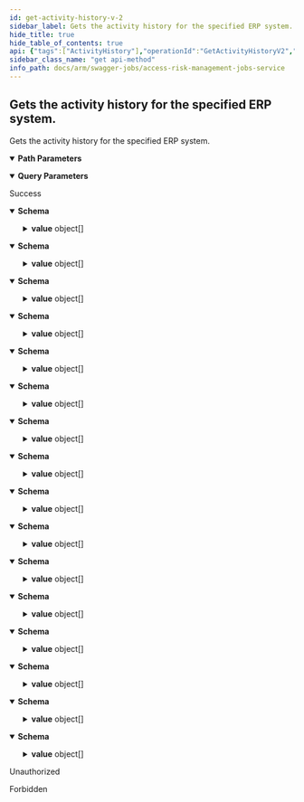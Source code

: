 ```yaml
---
id: get-activity-history-v-2
sidebar_label: Gets the activity history for the specified ERP system.
hide_title: true
hide_table_of_contents: true
api: {"tags":["ActivityHistory"],"operationId":"GetActivityHistoryV2","parameters":[{"name":"erpSystemId","in":"path","required":true,"schema":{"type":"integer","format":"int32"}},{"name":"options","in":"query","required":false,"schema":{"type":"string"}}],"responses":{"200":{"description":"Success","content":{"application/json;odata.metadata=minimal;odata.streaming=true":{"schema":{"type":"object","properties":{"@odata.context":{"type":"string"},"value":{"uniqueItems":false,"type":"array","items":{"description":"Represents the activity history model.","type":"object","properties":{"id":{"description":"The id of the activity.","type":"string"},"jobName":{"description":"The name of the job activity.","type":"string"},"jobType":{"description":"The type of the job activity.","type":"string"},"jobStatus":{"description":"The status of the job activity.","type":"string"},"jobResult":{"description":"The result of the job activity.","type":"string"},"description":{"description":"Represents the model for the activity history descriptions.","type":"object","properties":{"title":{"description":"The title of the description model.","type":"string"},"items":{"description":"The description items.","uniqueItems":false,"type":"array","items":{"type":"string"}}}},"createdBy":{"description":"The user who created the activity.","type":"string"},"createdDate":{"format":"date-time","description":"The date the activity was created.","type":"string"},"completionDate":{"format":"date-time","description":"The date the activity was completed.","type":"string"},"fileId":{"description":"Represents the file unique identifier. This value could be an int or a guid.","type":"string"},"fileType":{"enum":["undefined","securityExtract","utilizationExtract","securityAnalysisResult","report","ruleBookExtract","whatIfAnalysisResult","importResult","sapChangeDocumentExtract","exportResult","accessReviewEmailTemplate","accessReviewRolesRemovalReport","rulebookLog","changeLogs"],"type":"string"},"fileName":{"description":"Represents the download file name.","type":"string"},"metadata":{"description":"Represents the Activity History metadata item.","type":"object","properties":{"isSecureProvisioningJob":{"description":"Represents the [IsSecureProvisioningJob] flag.","type":"boolean"},"accessReviewId":{"format":"uuid","description":"Represents the unique [AccessReviewId] identifier.","type":"string"}}},"externalReference":{"description":"Represents external reference that externally identifies object","type":"string"}}}},"@odata.count":{"format":"int64","type":"integer"}}}},"application/json;odata.metadata=minimal;odata.streaming=false":{"schema":{"type":"object","properties":{"@odata.context":{"type":"string"},"value":{"uniqueItems":false,"type":"array","items":{"description":"Represents the activity history model.","type":"object","properties":{"id":{"description":"The id of the activity.","type":"string"},"jobName":{"description":"The name of the job activity.","type":"string"},"jobType":{"description":"The type of the job activity.","type":"string"},"jobStatus":{"description":"The status of the job activity.","type":"string"},"jobResult":{"description":"The result of the job activity.","type":"string"},"description":{"description":"Represents the model for the activity history descriptions.","type":"object","properties":{"title":{"description":"The title of the description model.","type":"string"},"items":{"description":"The description items.","uniqueItems":false,"type":"array","items":{"type":"string"}}}},"createdBy":{"description":"The user who created the activity.","type":"string"},"createdDate":{"format":"date-time","description":"The date the activity was created.","type":"string"},"completionDate":{"format":"date-time","description":"The date the activity was completed.","type":"string"},"fileId":{"description":"Represents the file unique identifier. This value could be an int or a guid.","type":"string"},"fileType":{"enum":["undefined","securityExtract","utilizationExtract","securityAnalysisResult","report","ruleBookExtract","whatIfAnalysisResult","importResult","sapChangeDocumentExtract","exportResult","accessReviewEmailTemplate","accessReviewRolesRemovalReport","rulebookLog","changeLogs"],"type":"string"},"fileName":{"description":"Represents the download file name.","type":"string"},"metadata":{"description":"Represents the Activity History metadata item.","type":"object","properties":{"isSecureProvisioningJob":{"description":"Represents the [IsSecureProvisioningJob] flag.","type":"boolean"},"accessReviewId":{"format":"uuid","description":"Represents the unique [AccessReviewId] identifier.","type":"string"}}},"externalReference":{"description":"Represents external reference that externally identifies object","type":"string"}}}},"@odata.count":{"format":"int64","type":"integer"}}}},"application/json;odata.metadata=minimal":{"schema":{"type":"object","properties":{"@odata.context":{"type":"string"},"value":{"uniqueItems":false,"type":"array","items":{"description":"Represents the activity history model.","type":"object","properties":{"id":{"description":"The id of the activity.","type":"string"},"jobName":{"description":"The name of the job activity.","type":"string"},"jobType":{"description":"The type of the job activity.","type":"string"},"jobStatus":{"description":"The status of the job activity.","type":"string"},"jobResult":{"description":"The result of the job activity.","type":"string"},"description":{"description":"Represents the model for the activity history descriptions.","type":"object","properties":{"title":{"description":"The title of the description model.","type":"string"},"items":{"description":"The description items.","uniqueItems":false,"type":"array","items":{"type":"string"}}}},"createdBy":{"description":"The user who created the activity.","type":"string"},"createdDate":{"format":"date-time","description":"The date the activity was created.","type":"string"},"completionDate":{"format":"date-time","description":"The date the activity was completed.","type":"string"},"fileId":{"description":"Represents the file unique identifier. This value could be an int or a guid.","type":"string"},"fileType":{"enum":["undefined","securityExtract","utilizationExtract","securityAnalysisResult","report","ruleBookExtract","whatIfAnalysisResult","importResult","sapChangeDocumentExtract","exportResult","accessReviewEmailTemplate","accessReviewRolesRemovalReport","rulebookLog","changeLogs"],"type":"string"},"fileName":{"description":"Represents the download file name.","type":"string"},"metadata":{"description":"Represents the Activity History metadata item.","type":"object","properties":{"isSecureProvisioningJob":{"description":"Represents the [IsSecureProvisioningJob] flag.","type":"boolean"},"accessReviewId":{"format":"uuid","description":"Represents the unique [AccessReviewId] identifier.","type":"string"}}},"externalReference":{"description":"Represents external reference that externally identifies object","type":"string"}}}},"@odata.count":{"format":"int64","type":"integer"}}}},"application/json;odata.metadata=full;odata.streaming=true":{"schema":{"type":"object","properties":{"@odata.context":{"type":"string"},"value":{"uniqueItems":false,"type":"array","items":{"description":"Represents the activity history model.","type":"object","properties":{"id":{"description":"The id of the activity.","type":"string"},"jobName":{"description":"The name of the job activity.","type":"string"},"jobType":{"description":"The type of the job activity.","type":"string"},"jobStatus":{"description":"The status of the job activity.","type":"string"},"jobResult":{"description":"The result of the job activity.","type":"string"},"description":{"description":"Represents the model for the activity history descriptions.","type":"object","properties":{"title":{"description":"The title of the description model.","type":"string"},"items":{"description":"The description items.","uniqueItems":false,"type":"array","items":{"type":"string"}}}},"createdBy":{"description":"The user who created the activity.","type":"string"},"createdDate":{"format":"date-time","description":"The date the activity was created.","type":"string"},"completionDate":{"format":"date-time","description":"The date the activity was completed.","type":"string"},"fileId":{"description":"Represents the file unique identifier. This value could be an int or a guid.","type":"string"},"fileType":{"enum":["undefined","securityExtract","utilizationExtract","securityAnalysisResult","report","ruleBookExtract","whatIfAnalysisResult","importResult","sapChangeDocumentExtract","exportResult","accessReviewEmailTemplate","accessReviewRolesRemovalReport","rulebookLog","changeLogs"],"type":"string"},"fileName":{"description":"Represents the download file name.","type":"string"},"metadata":{"description":"Represents the Activity History metadata item.","type":"object","properties":{"isSecureProvisioningJob":{"description":"Represents the [IsSecureProvisioningJob] flag.","type":"boolean"},"accessReviewId":{"format":"uuid","description":"Represents the unique [AccessReviewId] identifier.","type":"string"}}},"externalReference":{"description":"Represents external reference that externally identifies object","type":"string"}}}},"@odata.count":{"format":"int64","type":"integer"}}}},"application/json;odata.metadata=full;odata.streaming=false":{"schema":{"type":"object","properties":{"@odata.context":{"type":"string"},"value":{"uniqueItems":false,"type":"array","items":{"description":"Represents the activity history model.","type":"object","properties":{"id":{"description":"The id of the activity.","type":"string"},"jobName":{"description":"The name of the job activity.","type":"string"},"jobType":{"description":"The type of the job activity.","type":"string"},"jobStatus":{"description":"The status of the job activity.","type":"string"},"jobResult":{"description":"The result of the job activity.","type":"string"},"description":{"description":"Represents the model for the activity history descriptions.","type":"object","properties":{"title":{"description":"The title of the description model.","type":"string"},"items":{"description":"The description items.","uniqueItems":false,"type":"array","items":{"type":"string"}}}},"createdBy":{"description":"The user who created the activity.","type":"string"},"createdDate":{"format":"date-time","description":"The date the activity was created.","type":"string"},"completionDate":{"format":"date-time","description":"The date the activity was completed.","type":"string"},"fileId":{"description":"Represents the file unique identifier. This value could be an int or a guid.","type":"string"},"fileType":{"enum":["undefined","securityExtract","utilizationExtract","securityAnalysisResult","report","ruleBookExtract","whatIfAnalysisResult","importResult","sapChangeDocumentExtract","exportResult","accessReviewEmailTemplate","accessReviewRolesRemovalReport","rulebookLog","changeLogs"],"type":"string"},"fileName":{"description":"Represents the download file name.","type":"string"},"metadata":{"description":"Represents the Activity History metadata item.","type":"object","properties":{"isSecureProvisioningJob":{"description":"Represents the [IsSecureProvisioningJob] flag.","type":"boolean"},"accessReviewId":{"format":"uuid","description":"Represents the unique [AccessReviewId] identifier.","type":"string"}}},"externalReference":{"description":"Represents external reference that externally identifies object","type":"string"}}}},"@odata.count":{"format":"int64","type":"integer"}}}},"application/json;odata.metadata=full":{"schema":{"type":"object","properties":{"@odata.context":{"type":"string"},"value":{"uniqueItems":false,"type":"array","items":{"description":"Represents the activity history model.","type":"object","properties":{"id":{"description":"The id of the activity.","type":"string"},"jobName":{"description":"The name of the job activity.","type":"string"},"jobType":{"description":"The type of the job activity.","type":"string"},"jobStatus":{"description":"The status of the job activity.","type":"string"},"jobResult":{"description":"The result of the job activity.","type":"string"},"description":{"description":"Represents the model for the activity history descriptions.","type":"object","properties":{"title":{"description":"The title of the description model.","type":"string"},"items":{"description":"The description items.","uniqueItems":false,"type":"array","items":{"type":"string"}}}},"createdBy":{"description":"The user who created the activity.","type":"string"},"createdDate":{"format":"date-time","description":"The date the activity was created.","type":"string"},"completionDate":{"format":"date-time","description":"The date the activity was completed.","type":"string"},"fileId":{"description":"Represents the file unique identifier. This value could be an int or a guid.","type":"string"},"fileType":{"enum":["undefined","securityExtract","utilizationExtract","securityAnalysisResult","report","ruleBookExtract","whatIfAnalysisResult","importResult","sapChangeDocumentExtract","exportResult","accessReviewEmailTemplate","accessReviewRolesRemovalReport","rulebookLog","changeLogs"],"type":"string"},"fileName":{"description":"Represents the download file name.","type":"string"},"metadata":{"description":"Represents the Activity History metadata item.","type":"object","properties":{"isSecureProvisioningJob":{"description":"Represents the [IsSecureProvisioningJob] flag.","type":"boolean"},"accessReviewId":{"format":"uuid","description":"Represents the unique [AccessReviewId] identifier.","type":"string"}}},"externalReference":{"description":"Represents external reference that externally identifies object","type":"string"}}}},"@odata.count":{"format":"int64","type":"integer"}}}},"application/json;odata.metadata=none;odata.streaming=true":{"schema":{"type":"object","properties":{"@odata.context":{"type":"string"},"value":{"uniqueItems":false,"type":"array","items":{"description":"Represents the activity history model.","type":"object","properties":{"id":{"description":"The id of the activity.","type":"string"},"jobName":{"description":"The name of the job activity.","type":"string"},"jobType":{"description":"The type of the job activity.","type":"string"},"jobStatus":{"description":"The status of the job activity.","type":"string"},"jobResult":{"description":"The result of the job activity.","type":"string"},"description":{"description":"Represents the model for the activity history descriptions.","type":"object","properties":{"title":{"description":"The title of the description model.","type":"string"},"items":{"description":"The description items.","uniqueItems":false,"type":"array","items":{"type":"string"}}}},"createdBy":{"description":"The user who created the activity.","type":"string"},"createdDate":{"format":"date-time","description":"The date the activity was created.","type":"string"},"completionDate":{"format":"date-time","description":"The date the activity was completed.","type":"string"},"fileId":{"description":"Represents the file unique identifier. This value could be an int or a guid.","type":"string"},"fileType":{"enum":["undefined","securityExtract","utilizationExtract","securityAnalysisResult","report","ruleBookExtract","whatIfAnalysisResult","importResult","sapChangeDocumentExtract","exportResult","accessReviewEmailTemplate","accessReviewRolesRemovalReport","rulebookLog","changeLogs"],"type":"string"},"fileName":{"description":"Represents the download file name.","type":"string"},"metadata":{"description":"Represents the Activity History metadata item.","type":"object","properties":{"isSecureProvisioningJob":{"description":"Represents the [IsSecureProvisioningJob] flag.","type":"boolean"},"accessReviewId":{"format":"uuid","description":"Represents the unique [AccessReviewId] identifier.","type":"string"}}},"externalReference":{"description":"Represents external reference that externally identifies object","type":"string"}}}},"@odata.count":{"format":"int64","type":"integer"}}}},"application/json;odata.metadata=none;odata.streaming=false":{"schema":{"type":"object","properties":{"@odata.context":{"type":"string"},"value":{"uniqueItems":false,"type":"array","items":{"description":"Represents the activity history model.","type":"object","properties":{"id":{"description":"The id of the activity.","type":"string"},"jobName":{"description":"The name of the job activity.","type":"string"},"jobType":{"description":"The type of the job activity.","type":"string"},"jobStatus":{"description":"The status of the job activity.","type":"string"},"jobResult":{"description":"The result of the job activity.","type":"string"},"description":{"description":"Represents the model for the activity history descriptions.","type":"object","properties":{"title":{"description":"The title of the description model.","type":"string"},"items":{"description":"The description items.","uniqueItems":false,"type":"array","items":{"type":"string"}}}},"createdBy":{"description":"The user who created the activity.","type":"string"},"createdDate":{"format":"date-time","description":"The date the activity was created.","type":"string"},"completionDate":{"format":"date-time","description":"The date the activity was completed.","type":"string"},"fileId":{"description":"Represents the file unique identifier. This value could be an int or a guid.","type":"string"},"fileType":{"enum":["undefined","securityExtract","utilizationExtract","securityAnalysisResult","report","ruleBookExtract","whatIfAnalysisResult","importResult","sapChangeDocumentExtract","exportResult","accessReviewEmailTemplate","accessReviewRolesRemovalReport","rulebookLog","changeLogs"],"type":"string"},"fileName":{"description":"Represents the download file name.","type":"string"},"metadata":{"description":"Represents the Activity History metadata item.","type":"object","properties":{"isSecureProvisioningJob":{"description":"Represents the [IsSecureProvisioningJob] flag.","type":"boolean"},"accessReviewId":{"format":"uuid","description":"Represents the unique [AccessReviewId] identifier.","type":"string"}}},"externalReference":{"description":"Represents external reference that externally identifies object","type":"string"}}}},"@odata.count":{"format":"int64","type":"integer"}}}},"application/json;odata.metadata=none":{"schema":{"type":"object","properties":{"@odata.context":{"type":"string"},"value":{"uniqueItems":false,"type":"array","items":{"description":"Represents the activity history model.","type":"object","properties":{"id":{"description":"The id of the activity.","type":"string"},"jobName":{"description":"The name of the job activity.","type":"string"},"jobType":{"description":"The type of the job activity.","type":"string"},"jobStatus":{"description":"The status of the job activity.","type":"string"},"jobResult":{"description":"The result of the job activity.","type":"string"},"description":{"description":"Represents the model for the activity history descriptions.","type":"object","properties":{"title":{"description":"The title of the description model.","type":"string"},"items":{"description":"The description items.","uniqueItems":false,"type":"array","items":{"type":"string"}}}},"createdBy":{"description":"The user who created the activity.","type":"string"},"createdDate":{"format":"date-time","description":"The date the activity was created.","type":"string"},"completionDate":{"format":"date-time","description":"The date the activity was completed.","type":"string"},"fileId":{"description":"Represents the file unique identifier. This value could be an int or a guid.","type":"string"},"fileType":{"enum":["undefined","securityExtract","utilizationExtract","securityAnalysisResult","report","ruleBookExtract","whatIfAnalysisResult","importResult","sapChangeDocumentExtract","exportResult","accessReviewEmailTemplate","accessReviewRolesRemovalReport","rulebookLog","changeLogs"],"type":"string"},"fileName":{"description":"Represents the download file name.","type":"string"},"metadata":{"description":"Represents the Activity History metadata item.","type":"object","properties":{"isSecureProvisioningJob":{"description":"Represents the [IsSecureProvisioningJob] flag.","type":"boolean"},"accessReviewId":{"format":"uuid","description":"Represents the unique [AccessReviewId] identifier.","type":"string"}}},"externalReference":{"description":"Represents external reference that externally identifies object","type":"string"}}}},"@odata.count":{"format":"int64","type":"integer"}}}},"application/json;odata.streaming=true":{"schema":{"type":"object","properties":{"@odata.context":{"type":"string"},"value":{"uniqueItems":false,"type":"array","items":{"description":"Represents the activity history model.","type":"object","properties":{"id":{"description":"The id of the activity.","type":"string"},"jobName":{"description":"The name of the job activity.","type":"string"},"jobType":{"description":"The type of the job activity.","type":"string"},"jobStatus":{"description":"The status of the job activity.","type":"string"},"jobResult":{"description":"The result of the job activity.","type":"string"},"description":{"description":"Represents the model for the activity history descriptions.","type":"object","properties":{"title":{"description":"The title of the description model.","type":"string"},"items":{"description":"The description items.","uniqueItems":false,"type":"array","items":{"type":"string"}}}},"createdBy":{"description":"The user who created the activity.","type":"string"},"createdDate":{"format":"date-time","description":"The date the activity was created.","type":"string"},"completionDate":{"format":"date-time","description":"The date the activity was completed.","type":"string"},"fileId":{"description":"Represents the file unique identifier. This value could be an int or a guid.","type":"string"},"fileType":{"enum":["undefined","securityExtract","utilizationExtract","securityAnalysisResult","report","ruleBookExtract","whatIfAnalysisResult","importResult","sapChangeDocumentExtract","exportResult","accessReviewEmailTemplate","accessReviewRolesRemovalReport","rulebookLog","changeLogs"],"type":"string"},"fileName":{"description":"Represents the download file name.","type":"string"},"metadata":{"description":"Represents the Activity History metadata item.","type":"object","properties":{"isSecureProvisioningJob":{"description":"Represents the [IsSecureProvisioningJob] flag.","type":"boolean"},"accessReviewId":{"format":"uuid","description":"Represents the unique [AccessReviewId] identifier.","type":"string"}}},"externalReference":{"description":"Represents external reference that externally identifies object","type":"string"}}}},"@odata.count":{"format":"int64","type":"integer"}}}},"application/json;odata.streaming=false":{"schema":{"type":"object","properties":{"@odata.context":{"type":"string"},"value":{"uniqueItems":false,"type":"array","items":{"description":"Represents the activity history model.","type":"object","properties":{"id":{"description":"The id of the activity.","type":"string"},"jobName":{"description":"The name of the job activity.","type":"string"},"jobType":{"description":"The type of the job activity.","type":"string"},"jobStatus":{"description":"The status of the job activity.","type":"string"},"jobResult":{"description":"The result of the job activity.","type":"string"},"description":{"description":"Represents the model for the activity history descriptions.","type":"object","properties":{"title":{"description":"The title of the description model.","type":"string"},"items":{"description":"The description items.","uniqueItems":false,"type":"array","items":{"type":"string"}}}},"createdBy":{"description":"The user who created the activity.","type":"string"},"createdDate":{"format":"date-time","description":"The date the activity was created.","type":"string"},"completionDate":{"format":"date-time","description":"The date the activity was completed.","type":"string"},"fileId":{"description":"Represents the file unique identifier. This value could be an int or a guid.","type":"string"},"fileType":{"enum":["undefined","securityExtract","utilizationExtract","securityAnalysisResult","report","ruleBookExtract","whatIfAnalysisResult","importResult","sapChangeDocumentExtract","exportResult","accessReviewEmailTemplate","accessReviewRolesRemovalReport","rulebookLog","changeLogs"],"type":"string"},"fileName":{"description":"Represents the download file name.","type":"string"},"metadata":{"description":"Represents the Activity History metadata item.","type":"object","properties":{"isSecureProvisioningJob":{"description":"Represents the [IsSecureProvisioningJob] flag.","type":"boolean"},"accessReviewId":{"format":"uuid","description":"Represents the unique [AccessReviewId] identifier.","type":"string"}}},"externalReference":{"description":"Represents external reference that externally identifies object","type":"string"}}}},"@odata.count":{"format":"int64","type":"integer"}}}},"application/json":{"schema":{"type":"object","properties":{"@odata.context":{"type":"string"},"value":{"uniqueItems":false,"type":"array","items":{"description":"Represents the activity history model.","type":"object","properties":{"id":{"description":"The id of the activity.","type":"string"},"jobName":{"description":"The name of the job activity.","type":"string"},"jobType":{"description":"The type of the job activity.","type":"string"},"jobStatus":{"description":"The status of the job activity.","type":"string"},"jobResult":{"description":"The result of the job activity.","type":"string"},"description":{"description":"Represents the model for the activity history descriptions.","type":"object","properties":{"title":{"description":"The title of the description model.","type":"string"},"items":{"description":"The description items.","uniqueItems":false,"type":"array","items":{"type":"string"}}}},"createdBy":{"description":"The user who created the activity.","type":"string"},"createdDate":{"format":"date-time","description":"The date the activity was created.","type":"string"},"completionDate":{"format":"date-time","description":"The date the activity was completed.","type":"string"},"fileId":{"description":"Represents the file unique identifier. This value could be an int or a guid.","type":"string"},"fileType":{"enum":["undefined","securityExtract","utilizationExtract","securityAnalysisResult","report","ruleBookExtract","whatIfAnalysisResult","importResult","sapChangeDocumentExtract","exportResult","accessReviewEmailTemplate","accessReviewRolesRemovalReport","rulebookLog","changeLogs"],"type":"string"},"fileName":{"description":"Represents the download file name.","type":"string"},"metadata":{"description":"Represents the Activity History metadata item.","type":"object","properties":{"isSecureProvisioningJob":{"description":"Represents the [IsSecureProvisioningJob] flag.","type":"boolean"},"accessReviewId":{"format":"uuid","description":"Represents the unique [AccessReviewId] identifier.","type":"string"}}},"externalReference":{"description":"Represents external reference that externally identifies object","type":"string"}}}},"@odata.count":{"format":"int64","type":"integer"}}}},"application/xml":{"schema":{"type":"object","properties":{"@odata.context":{"type":"string"},"value":{"uniqueItems":false,"type":"array","items":{"description":"Represents the activity history model.","type":"object","properties":{"id":{"description":"The id of the activity.","type":"string"},"jobName":{"description":"The name of the job activity.","type":"string"},"jobType":{"description":"The type of the job activity.","type":"string"},"jobStatus":{"description":"The status of the job activity.","type":"string"},"jobResult":{"description":"The result of the job activity.","type":"string"},"description":{"description":"Represents the model for the activity history descriptions.","type":"object","properties":{"title":{"description":"The title of the description model.","type":"string"},"items":{"description":"The description items.","uniqueItems":false,"type":"array","items":{"type":"string"}}}},"createdBy":{"description":"The user who created the activity.","type":"string"},"createdDate":{"format":"date-time","description":"The date the activity was created.","type":"string"},"completionDate":{"format":"date-time","description":"The date the activity was completed.","type":"string"},"fileId":{"description":"Represents the file unique identifier. This value could be an int or a guid.","type":"string"},"fileType":{"enum":["undefined","securityExtract","utilizationExtract","securityAnalysisResult","report","ruleBookExtract","whatIfAnalysisResult","importResult","sapChangeDocumentExtract","exportResult","accessReviewEmailTemplate","accessReviewRolesRemovalReport","rulebookLog","changeLogs"],"type":"string"},"fileName":{"description":"Represents the download file name.","type":"string"},"metadata":{"description":"Represents the Activity History metadata item.","type":"object","properties":{"isSecureProvisioningJob":{"description":"Represents the [IsSecureProvisioningJob] flag.","type":"boolean"},"accessReviewId":{"format":"uuid","description":"Represents the unique [AccessReviewId] identifier.","type":"string"}}},"externalReference":{"description":"Represents external reference that externally identifies object","type":"string"}}}},"@odata.count":{"format":"int64","type":"integer"}}}},"application/prs.odatatestxx-odata":{"schema":{"type":"object","properties":{"@odata.context":{"type":"string"},"value":{"uniqueItems":false,"type":"array","items":{"description":"Represents the activity history model.","type":"object","properties":{"id":{"description":"The id of the activity.","type":"string"},"jobName":{"description":"The name of the job activity.","type":"string"},"jobType":{"description":"The type of the job activity.","type":"string"},"jobStatus":{"description":"The status of the job activity.","type":"string"},"jobResult":{"description":"The result of the job activity.","type":"string"},"description":{"description":"Represents the model for the activity history descriptions.","type":"object","properties":{"title":{"description":"The title of the description model.","type":"string"},"items":{"description":"The description items.","uniqueItems":false,"type":"array","items":{"type":"string"}}}},"createdBy":{"description":"The user who created the activity.","type":"string"},"createdDate":{"format":"date-time","description":"The date the activity was created.","type":"string"},"completionDate":{"format":"date-time","description":"The date the activity was completed.","type":"string"},"fileId":{"description":"Represents the file unique identifier. This value could be an int or a guid.","type":"string"},"fileType":{"enum":["undefined","securityExtract","utilizationExtract","securityAnalysisResult","report","ruleBookExtract","whatIfAnalysisResult","importResult","sapChangeDocumentExtract","exportResult","accessReviewEmailTemplate","accessReviewRolesRemovalReport","rulebookLog","changeLogs"],"type":"string"},"fileName":{"description":"Represents the download file name.","type":"string"},"metadata":{"description":"Represents the Activity History metadata item.","type":"object","properties":{"isSecureProvisioningJob":{"description":"Represents the [IsSecureProvisioningJob] flag.","type":"boolean"},"accessReviewId":{"format":"uuid","description":"Represents the unique [AccessReviewId] identifier.","type":"string"}}},"externalReference":{"description":"Represents external reference that externally identifies object","type":"string"}}}},"@odata.count":{"format":"int64","type":"integer"}}}},"text/plain":{"schema":{"type":"object","properties":{"@odata.context":{"type":"string"},"value":{"uniqueItems":false,"type":"array","items":{"description":"Represents the activity history model.","type":"object","properties":{"id":{"description":"The id of the activity.","type":"string"},"jobName":{"description":"The name of the job activity.","type":"string"},"jobType":{"description":"The type of the job activity.","type":"string"},"jobStatus":{"description":"The status of the job activity.","type":"string"},"jobResult":{"description":"The result of the job activity.","type":"string"},"description":{"description":"Represents the model for the activity history descriptions.","type":"object","properties":{"title":{"description":"The title of the description model.","type":"string"},"items":{"description":"The description items.","uniqueItems":false,"type":"array","items":{"type":"string"}}}},"createdBy":{"description":"The user who created the activity.","type":"string"},"createdDate":{"format":"date-time","description":"The date the activity was created.","type":"string"},"completionDate":{"format":"date-time","description":"The date the activity was completed.","type":"string"},"fileId":{"description":"Represents the file unique identifier. This value could be an int or a guid.","type":"string"},"fileType":{"enum":["undefined","securityExtract","utilizationExtract","securityAnalysisResult","report","ruleBookExtract","whatIfAnalysisResult","importResult","sapChangeDocumentExtract","exportResult","accessReviewEmailTemplate","accessReviewRolesRemovalReport","rulebookLog","changeLogs"],"type":"string"},"fileName":{"description":"Represents the download file name.","type":"string"},"metadata":{"description":"Represents the Activity History metadata item.","type":"object","properties":{"isSecureProvisioningJob":{"description":"Represents the [IsSecureProvisioningJob] flag.","type":"boolean"},"accessReviewId":{"format":"uuid","description":"Represents the unique [AccessReviewId] identifier.","type":"string"}}},"externalReference":{"description":"Represents external reference that externally identifies object","type":"string"}}}},"@odata.count":{"format":"int64","type":"integer"}}}},"text/json":{"schema":{"type":"object","properties":{"@odata.context":{"type":"string"},"value":{"uniqueItems":false,"type":"array","items":{"description":"Represents the activity history model.","type":"object","properties":{"id":{"description":"The id of the activity.","type":"string"},"jobName":{"description":"The name of the job activity.","type":"string"},"jobType":{"description":"The type of the job activity.","type":"string"},"jobStatus":{"description":"The status of the job activity.","type":"string"},"jobResult":{"description":"The result of the job activity.","type":"string"},"description":{"description":"Represents the model for the activity history descriptions.","type":"object","properties":{"title":{"description":"The title of the description model.","type":"string"},"items":{"description":"The description items.","uniqueItems":false,"type":"array","items":{"type":"string"}}}},"createdBy":{"description":"The user who created the activity.","type":"string"},"createdDate":{"format":"date-time","description":"The date the activity was created.","type":"string"},"completionDate":{"format":"date-time","description":"The date the activity was completed.","type":"string"},"fileId":{"description":"Represents the file unique identifier. This value could be an int or a guid.","type":"string"},"fileType":{"enum":["undefined","securityExtract","utilizationExtract","securityAnalysisResult","report","ruleBookExtract","whatIfAnalysisResult","importResult","sapChangeDocumentExtract","exportResult","accessReviewEmailTemplate","accessReviewRolesRemovalReport","rulebookLog","changeLogs"],"type":"string"},"fileName":{"description":"Represents the download file name.","type":"string"},"metadata":{"description":"Represents the Activity History metadata item.","type":"object","properties":{"isSecureProvisioningJob":{"description":"Represents the [IsSecureProvisioningJob] flag.","type":"boolean"},"accessReviewId":{"format":"uuid","description":"Represents the unique [AccessReviewId] identifier.","type":"string"}}},"externalReference":{"description":"Represents external reference that externally identifies object","type":"string"}}}},"@odata.count":{"format":"int64","type":"integer"}}}}}},"401":{"description":"Unauthorized"},"403":{"description":"Forbidden"}},"description":"Gets the activity history for the specified ERP system.","method":"get","path":"/api/v2/activities/history/{erpSystemId}","info":{"version":"1.0","title":"Access Risk Management Jobs Service"},"postman":{"name":"Gets the activity history for the specified ERP system.","description":{"type":"text/plain"},"url":{"path":["api","v2","activities","history",":erpSystemId"],"host":["{{baseUrl}}"],"query":[{"disabled":false,"key":"options","value":""}],"variable":[{"disabled":false,"description":{"content":"(Required) ","type":"text/plain"},"type":"any","value":"","key":"erpSystemId"}]},"header":[{"key":"Accept","value":"application/json;odata.metadata=minimal;odata.streaming=true"}],"method":"GET"}}
sidebar_class_name: "get api-method"
info_path: docs/arm/swagger-jobs/access-risk-management-jobs-service
---
```



## Gets the activity history for the specified ERP system.



Gets the activity history for the specified ERP system.

<details style={{"marginBottom":"1rem"}} data-collapsed={false} open={true}><summary style={{}}><strong>Path Parameters</strong></summary><div><ul><ParamsItem className={"paramsItem"} param={{"name":"erpSystemId","in":"path","required":true,"schema":{"type":"integer","format":"int32"}}}></ParamsItem></ul></div></details><details style={{"marginBottom":"1rem"}} data-collapsed={false} open={true}><summary style={{}}><strong>Query Parameters</strong></summary><div><ul><ParamsItem className={"paramsItem"} param={{"name":"options","in":"query","required":false,"schema":{"type":"string"}}}></ParamsItem></ul></div></details><div><ApiTabs><TabItem label={"200"} value={"200"}><div>

Success

</div><div><MimeTabs groupId={"mime-type"}><TabItem label={"application/json;odata.metadata=minimal;odata.streaming=true"} value={"application/json;odata.metadata=minimal;odata.streaming=true"}><SchemaTabs groupId={"schema-tabs"}><TabItem label={"Schema"} value={"Schema"}><details style={{}} data-collapsed={false} open={true}><summary style={{"textAlign":"left"}}><strong>Schema</strong></summary><div style={{"textAlign":"left","marginLeft":"1rem"}}></div><ul style={{"marginLeft":"1rem"}}><SchemaItem collapsible={false} name={"@odata.context"} required={false} schemaDescription={undefined} schemaName={"string"} qualifierMessage={undefined} defaultValue={undefined}></SchemaItem><SchemaItem collapsible={true} className={"schemaItem"}><details style={{}}><summary style={{}}><strong>value</strong><span style={{"opacity":"0.6"}}> object[]</span></summary><div style={{"marginLeft":"1rem"}}><SchemaItem collapsible={false} name={"id"} required={false} schemaDescription={"The id of the activity."} schemaName={"string"} qualifierMessage={undefined} defaultValue={undefined}></SchemaItem><SchemaItem collapsible={false} name={"jobName"} required={false} schemaDescription={"The name of the job activity."} schemaName={"string"} qualifierMessage={undefined} defaultValue={undefined}></SchemaItem><SchemaItem collapsible={false} name={"jobType"} required={false} schemaDescription={"The type of the job activity."} schemaName={"string"} qualifierMessage={undefined} defaultValue={undefined}></SchemaItem><SchemaItem collapsible={false} name={"jobStatus"} required={false} schemaDescription={"The status of the job activity."} schemaName={"string"} qualifierMessage={undefined} defaultValue={undefined}></SchemaItem><SchemaItem collapsible={false} name={"jobResult"} required={false} schemaDescription={"The result of the job activity."} schemaName={"string"} qualifierMessage={undefined} defaultValue={undefined}></SchemaItem><SchemaItem collapsible={true} className={"schemaItem"}><details style={{}}><summary style={{}}><strong>description</strong><span style={{"opacity":"0.6"}}> object</span></summary><div style={{"marginLeft":"1rem"}}><div style={{"marginTop":".5rem","marginBottom":".5rem"}}>

Represents the model for the activity history descriptions.

</div><SchemaItem collapsible={false} name={"title"} required={false} schemaDescription={"The title of the description model."} schemaName={"string"} qualifierMessage={undefined} defaultValue={undefined}></SchemaItem><SchemaItem collapsible={false} name={"items"} required={false} schemaDescription={"The description items."} schemaName={"string[]"} qualifierMessage={undefined} defaultValue={undefined}></SchemaItem></div></details></SchemaItem><SchemaItem collapsible={false} name={"createdBy"} required={false} schemaDescription={"The user who created the activity."} schemaName={"string"} qualifierMessage={undefined} defaultValue={undefined}></SchemaItem><SchemaItem collapsible={false} name={"createdDate"} required={false} schemaDescription={"The date the activity was created."} schemaName={"date-time"} qualifierMessage={undefined} defaultValue={undefined}></SchemaItem><SchemaItem collapsible={false} name={"completionDate"} required={false} schemaDescription={"The date the activity was completed."} schemaName={"date-time"} qualifierMessage={undefined} defaultValue={undefined}></SchemaItem><SchemaItem collapsible={false} name={"fileId"} required={false} schemaDescription={"Represents the file unique identifier. This value could be an int or a guid."} schemaName={"string"} qualifierMessage={undefined} defaultValue={undefined}></SchemaItem><SchemaItem collapsible={false} name={"fileType"} required={false} schemaDescription={undefined} schemaName={"string"} qualifierMessage={"**Possible values:** [`undefined`, `securityExtract`, `utilizationExtract`, `securityAnalysisResult`, `report`, `ruleBookExtract`, `whatIfAnalysisResult`, `importResult`, `sapChangeDocumentExtract`, `exportResult`, `accessReviewEmailTemplate`, `accessReviewRolesRemovalReport`, `rulebookLog`, `changeLogs`]"} defaultValue={undefined}></SchemaItem><SchemaItem collapsible={false} name={"fileName"} required={false} schemaDescription={"Represents the download file name."} schemaName={"string"} qualifierMessage={undefined} defaultValue={undefined}></SchemaItem><SchemaItem collapsible={true} className={"schemaItem"}><details style={{}}><summary style={{}}><strong>metadata</strong><span style={{"opacity":"0.6"}}> object</span></summary><div style={{"marginLeft":"1rem"}}><div style={{"marginTop":".5rem","marginBottom":".5rem"}}>

Represents the Activity History metadata item.

</div><SchemaItem collapsible={false} name={"isSecureProvisioningJob"} required={false} schemaDescription={"Represents the [IsSecureProvisioningJob] flag."} schemaName={"boolean"} qualifierMessage={undefined} defaultValue={undefined}></SchemaItem><SchemaItem collapsible={false} name={"accessReviewId"} required={false} schemaDescription={"Represents the unique [AccessReviewId] identifier."} schemaName={"uuid"} qualifierMessage={undefined} defaultValue={undefined}></SchemaItem></div></details></SchemaItem><SchemaItem collapsible={false} name={"externalReference"} required={false} schemaDescription={"Represents external reference that externally identifies object"} schemaName={"string"} qualifierMessage={undefined} defaultValue={undefined}></SchemaItem></div></details></SchemaItem><SchemaItem collapsible={false} name={"@odata.count"} required={false} schemaDescription={undefined} schemaName={"int64"} qualifierMessage={undefined} defaultValue={undefined}></SchemaItem></ul></details></TabItem></SchemaTabs></TabItem><TabItem label={"application/json;odata.metadata=minimal;odata.streaming=false"} value={"application/json;odata.metadata=minimal;odata.streaming=false"}><SchemaTabs groupId={"schema-tabs"}><TabItem label={"Schema"} value={"Schema"}><details style={{}} data-collapsed={false} open={true}><summary style={{"textAlign":"left"}}><strong>Schema</strong></summary><div style={{"textAlign":"left","marginLeft":"1rem"}}></div><ul style={{"marginLeft":"1rem"}}><SchemaItem collapsible={false} name={"@odata.context"} required={false} schemaDescription={undefined} schemaName={"string"} qualifierMessage={undefined} defaultValue={undefined}></SchemaItem><SchemaItem collapsible={true} className={"schemaItem"}><details style={{}}><summary style={{}}><strong>value</strong><span style={{"opacity":"0.6"}}> object[]</span></summary><div style={{"marginLeft":"1rem"}}><SchemaItem collapsible={false} name={"id"} required={false} schemaDescription={"The id of the activity."} schemaName={"string"} qualifierMessage={undefined} defaultValue={undefined}></SchemaItem><SchemaItem collapsible={false} name={"jobName"} required={false} schemaDescription={"The name of the job activity."} schemaName={"string"} qualifierMessage={undefined} defaultValue={undefined}></SchemaItem><SchemaItem collapsible={false} name={"jobType"} required={false} schemaDescription={"The type of the job activity."} schemaName={"string"} qualifierMessage={undefined} defaultValue={undefined}></SchemaItem><SchemaItem collapsible={false} name={"jobStatus"} required={false} schemaDescription={"The status of the job activity."} schemaName={"string"} qualifierMessage={undefined} defaultValue={undefined}></SchemaItem><SchemaItem collapsible={false} name={"jobResult"} required={false} schemaDescription={"The result of the job activity."} schemaName={"string"} qualifierMessage={undefined} defaultValue={undefined}></SchemaItem><SchemaItem collapsible={true} className={"schemaItem"}><details style={{}}><summary style={{}}><strong>description</strong><span style={{"opacity":"0.6"}}> object</span></summary><div style={{"marginLeft":"1rem"}}><div style={{"marginTop":".5rem","marginBottom":".5rem"}}>

Represents the model for the activity history descriptions.

</div><SchemaItem collapsible={false} name={"title"} required={false} schemaDescription={"The title of the description model."} schemaName={"string"} qualifierMessage={undefined} defaultValue={undefined}></SchemaItem><SchemaItem collapsible={false} name={"items"} required={false} schemaDescription={"The description items."} schemaName={"string[]"} qualifierMessage={undefined} defaultValue={undefined}></SchemaItem></div></details></SchemaItem><SchemaItem collapsible={false} name={"createdBy"} required={false} schemaDescription={"The user who created the activity."} schemaName={"string"} qualifierMessage={undefined} defaultValue={undefined}></SchemaItem><SchemaItem collapsible={false} name={"createdDate"} required={false} schemaDescription={"The date the activity was created."} schemaName={"date-time"} qualifierMessage={undefined} defaultValue={undefined}></SchemaItem><SchemaItem collapsible={false} name={"completionDate"} required={false} schemaDescription={"The date the activity was completed."} schemaName={"date-time"} qualifierMessage={undefined} defaultValue={undefined}></SchemaItem><SchemaItem collapsible={false} name={"fileId"} required={false} schemaDescription={"Represents the file unique identifier. This value could be an int or a guid."} schemaName={"string"} qualifierMessage={undefined} defaultValue={undefined}></SchemaItem><SchemaItem collapsible={false} name={"fileType"} required={false} schemaDescription={undefined} schemaName={"string"} qualifierMessage={"**Possible values:** [`undefined`, `securityExtract`, `utilizationExtract`, `securityAnalysisResult`, `report`, `ruleBookExtract`, `whatIfAnalysisResult`, `importResult`, `sapChangeDocumentExtract`, `exportResult`, `accessReviewEmailTemplate`, `accessReviewRolesRemovalReport`, `rulebookLog`, `changeLogs`]"} defaultValue={undefined}></SchemaItem><SchemaItem collapsible={false} name={"fileName"} required={false} schemaDescription={"Represents the download file name."} schemaName={"string"} qualifierMessage={undefined} defaultValue={undefined}></SchemaItem><SchemaItem collapsible={true} className={"schemaItem"}><details style={{}}><summary style={{}}><strong>metadata</strong><span style={{"opacity":"0.6"}}> object</span></summary><div style={{"marginLeft":"1rem"}}><div style={{"marginTop":".5rem","marginBottom":".5rem"}}>

Represents the Activity History metadata item.

</div><SchemaItem collapsible={false} name={"isSecureProvisioningJob"} required={false} schemaDescription={"Represents the [IsSecureProvisioningJob] flag."} schemaName={"boolean"} qualifierMessage={undefined} defaultValue={undefined}></SchemaItem><SchemaItem collapsible={false} name={"accessReviewId"} required={false} schemaDescription={"Represents the unique [AccessReviewId] identifier."} schemaName={"uuid"} qualifierMessage={undefined} defaultValue={undefined}></SchemaItem></div></details></SchemaItem><SchemaItem collapsible={false} name={"externalReference"} required={false} schemaDescription={"Represents external reference that externally identifies object"} schemaName={"string"} qualifierMessage={undefined} defaultValue={undefined}></SchemaItem></div></details></SchemaItem><SchemaItem collapsible={false} name={"@odata.count"} required={false} schemaDescription={undefined} schemaName={"int64"} qualifierMessage={undefined} defaultValue={undefined}></SchemaItem></ul></details></TabItem></SchemaTabs></TabItem><TabItem label={"application/json;odata.metadata=minimal"} value={"application/json;odata.metadata=minimal"}><SchemaTabs groupId={"schema-tabs"}><TabItem label={"Schema"} value={"Schema"}><details style={{}} data-collapsed={false} open={true}><summary style={{"textAlign":"left"}}><strong>Schema</strong></summary><div style={{"textAlign":"left","marginLeft":"1rem"}}></div><ul style={{"marginLeft":"1rem"}}><SchemaItem collapsible={false} name={"@odata.context"} required={false} schemaDescription={undefined} schemaName={"string"} qualifierMessage={undefined} defaultValue={undefined}></SchemaItem><SchemaItem collapsible={true} className={"schemaItem"}><details style={{}}><summary style={{}}><strong>value</strong><span style={{"opacity":"0.6"}}> object[]</span></summary><div style={{"marginLeft":"1rem"}}><SchemaItem collapsible={false} name={"id"} required={false} schemaDescription={"The id of the activity."} schemaName={"string"} qualifierMessage={undefined} defaultValue={undefined}></SchemaItem><SchemaItem collapsible={false} name={"jobName"} required={false} schemaDescription={"The name of the job activity."} schemaName={"string"} qualifierMessage={undefined} defaultValue={undefined}></SchemaItem><SchemaItem collapsible={false} name={"jobType"} required={false} schemaDescription={"The type of the job activity."} schemaName={"string"} qualifierMessage={undefined} defaultValue={undefined}></SchemaItem><SchemaItem collapsible={false} name={"jobStatus"} required={false} schemaDescription={"The status of the job activity."} schemaName={"string"} qualifierMessage={undefined} defaultValue={undefined}></SchemaItem><SchemaItem collapsible={false} name={"jobResult"} required={false} schemaDescription={"The result of the job activity."} schemaName={"string"} qualifierMessage={undefined} defaultValue={undefined}></SchemaItem><SchemaItem collapsible={true} className={"schemaItem"}><details style={{}}><summary style={{}}><strong>description</strong><span style={{"opacity":"0.6"}}> object</span></summary><div style={{"marginLeft":"1rem"}}><div style={{"marginTop":".5rem","marginBottom":".5rem"}}>

Represents the model for the activity history descriptions.

</div><SchemaItem collapsible={false} name={"title"} required={false} schemaDescription={"The title of the description model."} schemaName={"string"} qualifierMessage={undefined} defaultValue={undefined}></SchemaItem><SchemaItem collapsible={false} name={"items"} required={false} schemaDescription={"The description items."} schemaName={"string[]"} qualifierMessage={undefined} defaultValue={undefined}></SchemaItem></div></details></SchemaItem><SchemaItem collapsible={false} name={"createdBy"} required={false} schemaDescription={"The user who created the activity."} schemaName={"string"} qualifierMessage={undefined} defaultValue={undefined}></SchemaItem><SchemaItem collapsible={false} name={"createdDate"} required={false} schemaDescription={"The date the activity was created."} schemaName={"date-time"} qualifierMessage={undefined} defaultValue={undefined}></SchemaItem><SchemaItem collapsible={false} name={"completionDate"} required={false} schemaDescription={"The date the activity was completed."} schemaName={"date-time"} qualifierMessage={undefined} defaultValue={undefined}></SchemaItem><SchemaItem collapsible={false} name={"fileId"} required={false} schemaDescription={"Represents the file unique identifier. This value could be an int or a guid."} schemaName={"string"} qualifierMessage={undefined} defaultValue={undefined}></SchemaItem><SchemaItem collapsible={false} name={"fileType"} required={false} schemaDescription={undefined} schemaName={"string"} qualifierMessage={"**Possible values:** [`undefined`, `securityExtract`, `utilizationExtract`, `securityAnalysisResult`, `report`, `ruleBookExtract`, `whatIfAnalysisResult`, `importResult`, `sapChangeDocumentExtract`, `exportResult`, `accessReviewEmailTemplate`, `accessReviewRolesRemovalReport`, `rulebookLog`, `changeLogs`]"} defaultValue={undefined}></SchemaItem><SchemaItem collapsible={false} name={"fileName"} required={false} schemaDescription={"Represents the download file name."} schemaName={"string"} qualifierMessage={undefined} defaultValue={undefined}></SchemaItem><SchemaItem collapsible={true} className={"schemaItem"}><details style={{}}><summary style={{}}><strong>metadata</strong><span style={{"opacity":"0.6"}}> object</span></summary><div style={{"marginLeft":"1rem"}}><div style={{"marginTop":".5rem","marginBottom":".5rem"}}>

Represents the Activity History metadata item.

</div><SchemaItem collapsible={false} name={"isSecureProvisioningJob"} required={false} schemaDescription={"Represents the [IsSecureProvisioningJob] flag."} schemaName={"boolean"} qualifierMessage={undefined} defaultValue={undefined}></SchemaItem><SchemaItem collapsible={false} name={"accessReviewId"} required={false} schemaDescription={"Represents the unique [AccessReviewId] identifier."} schemaName={"uuid"} qualifierMessage={undefined} defaultValue={undefined}></SchemaItem></div></details></SchemaItem><SchemaItem collapsible={false} name={"externalReference"} required={false} schemaDescription={"Represents external reference that externally identifies object"} schemaName={"string"} qualifierMessage={undefined} defaultValue={undefined}></SchemaItem></div></details></SchemaItem><SchemaItem collapsible={false} name={"@odata.count"} required={false} schemaDescription={undefined} schemaName={"int64"} qualifierMessage={undefined} defaultValue={undefined}></SchemaItem></ul></details></TabItem></SchemaTabs></TabItem><TabItem label={"application/json;odata.metadata=full;odata.streaming=true"} value={"application/json;odata.metadata=full;odata.streaming=true"}><SchemaTabs groupId={"schema-tabs"}><TabItem label={"Schema"} value={"Schema"}><details style={{}} data-collapsed={false} open={true}><summary style={{"textAlign":"left"}}><strong>Schema</strong></summary><div style={{"textAlign":"left","marginLeft":"1rem"}}></div><ul style={{"marginLeft":"1rem"}}><SchemaItem collapsible={false} name={"@odata.context"} required={false} schemaDescription={undefined} schemaName={"string"} qualifierMessage={undefined} defaultValue={undefined}></SchemaItem><SchemaItem collapsible={true} className={"schemaItem"}><details style={{}}><summary style={{}}><strong>value</strong><span style={{"opacity":"0.6"}}> object[]</span></summary><div style={{"marginLeft":"1rem"}}><SchemaItem collapsible={false} name={"id"} required={false} schemaDescription={"The id of the activity."} schemaName={"string"} qualifierMessage={undefined} defaultValue={undefined}></SchemaItem><SchemaItem collapsible={false} name={"jobName"} required={false} schemaDescription={"The name of the job activity."} schemaName={"string"} qualifierMessage={undefined} defaultValue={undefined}></SchemaItem><SchemaItem collapsible={false} name={"jobType"} required={false} schemaDescription={"The type of the job activity."} schemaName={"string"} qualifierMessage={undefined} defaultValue={undefined}></SchemaItem><SchemaItem collapsible={false} name={"jobStatus"} required={false} schemaDescription={"The status of the job activity."} schemaName={"string"} qualifierMessage={undefined} defaultValue={undefined}></SchemaItem><SchemaItem collapsible={false} name={"jobResult"} required={false} schemaDescription={"The result of the job activity."} schemaName={"string"} qualifierMessage={undefined} defaultValue={undefined}></SchemaItem><SchemaItem collapsible={true} className={"schemaItem"}><details style={{}}><summary style={{}}><strong>description</strong><span style={{"opacity":"0.6"}}> object</span></summary><div style={{"marginLeft":"1rem"}}><div style={{"marginTop":".5rem","marginBottom":".5rem"}}>

Represents the model for the activity history descriptions.

</div><SchemaItem collapsible={false} name={"title"} required={false} schemaDescription={"The title of the description model."} schemaName={"string"} qualifierMessage={undefined} defaultValue={undefined}></SchemaItem><SchemaItem collapsible={false} name={"items"} required={false} schemaDescription={"The description items."} schemaName={"string[]"} qualifierMessage={undefined} defaultValue={undefined}></SchemaItem></div></details></SchemaItem><SchemaItem collapsible={false} name={"createdBy"} required={false} schemaDescription={"The user who created the activity."} schemaName={"string"} qualifierMessage={undefined} defaultValue={undefined}></SchemaItem><SchemaItem collapsible={false} name={"createdDate"} required={false} schemaDescription={"The date the activity was created."} schemaName={"date-time"} qualifierMessage={undefined} defaultValue={undefined}></SchemaItem><SchemaItem collapsible={false} name={"completionDate"} required={false} schemaDescription={"The date the activity was completed."} schemaName={"date-time"} qualifierMessage={undefined} defaultValue={undefined}></SchemaItem><SchemaItem collapsible={false} name={"fileId"} required={false} schemaDescription={"Represents the file unique identifier. This value could be an int or a guid."} schemaName={"string"} qualifierMessage={undefined} defaultValue={undefined}></SchemaItem><SchemaItem collapsible={false} name={"fileType"} required={false} schemaDescription={undefined} schemaName={"string"} qualifierMessage={"**Possible values:** [`undefined`, `securityExtract`, `utilizationExtract`, `securityAnalysisResult`, `report`, `ruleBookExtract`, `whatIfAnalysisResult`, `importResult`, `sapChangeDocumentExtract`, `exportResult`, `accessReviewEmailTemplate`, `accessReviewRolesRemovalReport`, `rulebookLog`, `changeLogs`]"} defaultValue={undefined}></SchemaItem><SchemaItem collapsible={false} name={"fileName"} required={false} schemaDescription={"Represents the download file name."} schemaName={"string"} qualifierMessage={undefined} defaultValue={undefined}></SchemaItem><SchemaItem collapsible={true} className={"schemaItem"}><details style={{}}><summary style={{}}><strong>metadata</strong><span style={{"opacity":"0.6"}}> object</span></summary><div style={{"marginLeft":"1rem"}}><div style={{"marginTop":".5rem","marginBottom":".5rem"}}>

Represents the Activity History metadata item.

</div><SchemaItem collapsible={false} name={"isSecureProvisioningJob"} required={false} schemaDescription={"Represents the [IsSecureProvisioningJob] flag."} schemaName={"boolean"} qualifierMessage={undefined} defaultValue={undefined}></SchemaItem><SchemaItem collapsible={false} name={"accessReviewId"} required={false} schemaDescription={"Represents the unique [AccessReviewId] identifier."} schemaName={"uuid"} qualifierMessage={undefined} defaultValue={undefined}></SchemaItem></div></details></SchemaItem><SchemaItem collapsible={false} name={"externalReference"} required={false} schemaDescription={"Represents external reference that externally identifies object"} schemaName={"string"} qualifierMessage={undefined} defaultValue={undefined}></SchemaItem></div></details></SchemaItem><SchemaItem collapsible={false} name={"@odata.count"} required={false} schemaDescription={undefined} schemaName={"int64"} qualifierMessage={undefined} defaultValue={undefined}></SchemaItem></ul></details></TabItem></SchemaTabs></TabItem><TabItem label={"application/json;odata.metadata=full;odata.streaming=false"} value={"application/json;odata.metadata=full;odata.streaming=false"}><SchemaTabs groupId={"schema-tabs"}><TabItem label={"Schema"} value={"Schema"}><details style={{}} data-collapsed={false} open={true}><summary style={{"textAlign":"left"}}><strong>Schema</strong></summary><div style={{"textAlign":"left","marginLeft":"1rem"}}></div><ul style={{"marginLeft":"1rem"}}><SchemaItem collapsible={false} name={"@odata.context"} required={false} schemaDescription={undefined} schemaName={"string"} qualifierMessage={undefined} defaultValue={undefined}></SchemaItem><SchemaItem collapsible={true} className={"schemaItem"}><details style={{}}><summary style={{}}><strong>value</strong><span style={{"opacity":"0.6"}}> object[]</span></summary><div style={{"marginLeft":"1rem"}}><SchemaItem collapsible={false} name={"id"} required={false} schemaDescription={"The id of the activity."} schemaName={"string"} qualifierMessage={undefined} defaultValue={undefined}></SchemaItem><SchemaItem collapsible={false} name={"jobName"} required={false} schemaDescription={"The name of the job activity."} schemaName={"string"} qualifierMessage={undefined} defaultValue={undefined}></SchemaItem><SchemaItem collapsible={false} name={"jobType"} required={false} schemaDescription={"The type of the job activity."} schemaName={"string"} qualifierMessage={undefined} defaultValue={undefined}></SchemaItem><SchemaItem collapsible={false} name={"jobStatus"} required={false} schemaDescription={"The status of the job activity."} schemaName={"string"} qualifierMessage={undefined} defaultValue={undefined}></SchemaItem><SchemaItem collapsible={false} name={"jobResult"} required={false} schemaDescription={"The result of the job activity."} schemaName={"string"} qualifierMessage={undefined} defaultValue={undefined}></SchemaItem><SchemaItem collapsible={true} className={"schemaItem"}><details style={{}}><summary style={{}}><strong>description</strong><span style={{"opacity":"0.6"}}> object</span></summary><div style={{"marginLeft":"1rem"}}><div style={{"marginTop":".5rem","marginBottom":".5rem"}}>

Represents the model for the activity history descriptions.

</div><SchemaItem collapsible={false} name={"title"} required={false} schemaDescription={"The title of the description model."} schemaName={"string"} qualifierMessage={undefined} defaultValue={undefined}></SchemaItem><SchemaItem collapsible={false} name={"items"} required={false} schemaDescription={"The description items."} schemaName={"string[]"} qualifierMessage={undefined} defaultValue={undefined}></SchemaItem></div></details></SchemaItem><SchemaItem collapsible={false} name={"createdBy"} required={false} schemaDescription={"The user who created the activity."} schemaName={"string"} qualifierMessage={undefined} defaultValue={undefined}></SchemaItem><SchemaItem collapsible={false} name={"createdDate"} required={false} schemaDescription={"The date the activity was created."} schemaName={"date-time"} qualifierMessage={undefined} defaultValue={undefined}></SchemaItem><SchemaItem collapsible={false} name={"completionDate"} required={false} schemaDescription={"The date the activity was completed."} schemaName={"date-time"} qualifierMessage={undefined} defaultValue={undefined}></SchemaItem><SchemaItem collapsible={false} name={"fileId"} required={false} schemaDescription={"Represents the file unique identifier. This value could be an int or a guid."} schemaName={"string"} qualifierMessage={undefined} defaultValue={undefined}></SchemaItem><SchemaItem collapsible={false} name={"fileType"} required={false} schemaDescription={undefined} schemaName={"string"} qualifierMessage={"**Possible values:** [`undefined`, `securityExtract`, `utilizationExtract`, `securityAnalysisResult`, `report`, `ruleBookExtract`, `whatIfAnalysisResult`, `importResult`, `sapChangeDocumentExtract`, `exportResult`, `accessReviewEmailTemplate`, `accessReviewRolesRemovalReport`, `rulebookLog`, `changeLogs`]"} defaultValue={undefined}></SchemaItem><SchemaItem collapsible={false} name={"fileName"} required={false} schemaDescription={"Represents the download file name."} schemaName={"string"} qualifierMessage={undefined} defaultValue={undefined}></SchemaItem><SchemaItem collapsible={true} className={"schemaItem"}><details style={{}}><summary style={{}}><strong>metadata</strong><span style={{"opacity":"0.6"}}> object</span></summary><div style={{"marginLeft":"1rem"}}><div style={{"marginTop":".5rem","marginBottom":".5rem"}}>

Represents the Activity History metadata item.

</div><SchemaItem collapsible={false} name={"isSecureProvisioningJob"} required={false} schemaDescription={"Represents the [IsSecureProvisioningJob] flag."} schemaName={"boolean"} qualifierMessage={undefined} defaultValue={undefined}></SchemaItem><SchemaItem collapsible={false} name={"accessReviewId"} required={false} schemaDescription={"Represents the unique [AccessReviewId] identifier."} schemaName={"uuid"} qualifierMessage={undefined} defaultValue={undefined}></SchemaItem></div></details></SchemaItem><SchemaItem collapsible={false} name={"externalReference"} required={false} schemaDescription={"Represents external reference that externally identifies object"} schemaName={"string"} qualifierMessage={undefined} defaultValue={undefined}></SchemaItem></div></details></SchemaItem><SchemaItem collapsible={false} name={"@odata.count"} required={false} schemaDescription={undefined} schemaName={"int64"} qualifierMessage={undefined} defaultValue={undefined}></SchemaItem></ul></details></TabItem></SchemaTabs></TabItem><TabItem label={"application/json;odata.metadata=full"} value={"application/json;odata.metadata=full"}><SchemaTabs groupId={"schema-tabs"}><TabItem label={"Schema"} value={"Schema"}><details style={{}} data-collapsed={false} open={true}><summary style={{"textAlign":"left"}}><strong>Schema</strong></summary><div style={{"textAlign":"left","marginLeft":"1rem"}}></div><ul style={{"marginLeft":"1rem"}}><SchemaItem collapsible={false} name={"@odata.context"} required={false} schemaDescription={undefined} schemaName={"string"} qualifierMessage={undefined} defaultValue={undefined}></SchemaItem><SchemaItem collapsible={true} className={"schemaItem"}><details style={{}}><summary style={{}}><strong>value</strong><span style={{"opacity":"0.6"}}> object[]</span></summary><div style={{"marginLeft":"1rem"}}><SchemaItem collapsible={false} name={"id"} required={false} schemaDescription={"The id of the activity."} schemaName={"string"} qualifierMessage={undefined} defaultValue={undefined}></SchemaItem><SchemaItem collapsible={false} name={"jobName"} required={false} schemaDescription={"The name of the job activity."} schemaName={"string"} qualifierMessage={undefined} defaultValue={undefined}></SchemaItem><SchemaItem collapsible={false} name={"jobType"} required={false} schemaDescription={"The type of the job activity."} schemaName={"string"} qualifierMessage={undefined} defaultValue={undefined}></SchemaItem><SchemaItem collapsible={false} name={"jobStatus"} required={false} schemaDescription={"The status of the job activity."} schemaName={"string"} qualifierMessage={undefined} defaultValue={undefined}></SchemaItem><SchemaItem collapsible={false} name={"jobResult"} required={false} schemaDescription={"The result of the job activity."} schemaName={"string"} qualifierMessage={undefined} defaultValue={undefined}></SchemaItem><SchemaItem collapsible={true} className={"schemaItem"}><details style={{}}><summary style={{}}><strong>description</strong><span style={{"opacity":"0.6"}}> object</span></summary><div style={{"marginLeft":"1rem"}}><div style={{"marginTop":".5rem","marginBottom":".5rem"}}>

Represents the model for the activity history descriptions.

</div><SchemaItem collapsible={false} name={"title"} required={false} schemaDescription={"The title of the description model."} schemaName={"string"} qualifierMessage={undefined} defaultValue={undefined}></SchemaItem><SchemaItem collapsible={false} name={"items"} required={false} schemaDescription={"The description items."} schemaName={"string[]"} qualifierMessage={undefined} defaultValue={undefined}></SchemaItem></div></details></SchemaItem><SchemaItem collapsible={false} name={"createdBy"} required={false} schemaDescription={"The user who created the activity."} schemaName={"string"} qualifierMessage={undefined} defaultValue={undefined}></SchemaItem><SchemaItem collapsible={false} name={"createdDate"} required={false} schemaDescription={"The date the activity was created."} schemaName={"date-time"} qualifierMessage={undefined} defaultValue={undefined}></SchemaItem><SchemaItem collapsible={false} name={"completionDate"} required={false} schemaDescription={"The date the activity was completed."} schemaName={"date-time"} qualifierMessage={undefined} defaultValue={undefined}></SchemaItem><SchemaItem collapsible={false} name={"fileId"} required={false} schemaDescription={"Represents the file unique identifier. This value could be an int or a guid."} schemaName={"string"} qualifierMessage={undefined} defaultValue={undefined}></SchemaItem><SchemaItem collapsible={false} name={"fileType"} required={false} schemaDescription={undefined} schemaName={"string"} qualifierMessage={"**Possible values:** [`undefined`, `securityExtract`, `utilizationExtract`, `securityAnalysisResult`, `report`, `ruleBookExtract`, `whatIfAnalysisResult`, `importResult`, `sapChangeDocumentExtract`, `exportResult`, `accessReviewEmailTemplate`, `accessReviewRolesRemovalReport`, `rulebookLog`, `changeLogs`]"} defaultValue={undefined}></SchemaItem><SchemaItem collapsible={false} name={"fileName"} required={false} schemaDescription={"Represents the download file name."} schemaName={"string"} qualifierMessage={undefined} defaultValue={undefined}></SchemaItem><SchemaItem collapsible={true} className={"schemaItem"}><details style={{}}><summary style={{}}><strong>metadata</strong><span style={{"opacity":"0.6"}}> object</span></summary><div style={{"marginLeft":"1rem"}}><div style={{"marginTop":".5rem","marginBottom":".5rem"}}>

Represents the Activity History metadata item.

</div><SchemaItem collapsible={false} name={"isSecureProvisioningJob"} required={false} schemaDescription={"Represents the [IsSecureProvisioningJob] flag."} schemaName={"boolean"} qualifierMessage={undefined} defaultValue={undefined}></SchemaItem><SchemaItem collapsible={false} name={"accessReviewId"} required={false} schemaDescription={"Represents the unique [AccessReviewId] identifier."} schemaName={"uuid"} qualifierMessage={undefined} defaultValue={undefined}></SchemaItem></div></details></SchemaItem><SchemaItem collapsible={false} name={"externalReference"} required={false} schemaDescription={"Represents external reference that externally identifies object"} schemaName={"string"} qualifierMessage={undefined} defaultValue={undefined}></SchemaItem></div></details></SchemaItem><SchemaItem collapsible={false} name={"@odata.count"} required={false} schemaDescription={undefined} schemaName={"int64"} qualifierMessage={undefined} defaultValue={undefined}></SchemaItem></ul></details></TabItem></SchemaTabs></TabItem><TabItem label={"application/json;odata.metadata=none;odata.streaming=true"} value={"application/json;odata.metadata=none;odata.streaming=true"}><SchemaTabs groupId={"schema-tabs"}><TabItem label={"Schema"} value={"Schema"}><details style={{}} data-collapsed={false} open={true}><summary style={{"textAlign":"left"}}><strong>Schema</strong></summary><div style={{"textAlign":"left","marginLeft":"1rem"}}></div><ul style={{"marginLeft":"1rem"}}><SchemaItem collapsible={false} name={"@odata.context"} required={false} schemaDescription={undefined} schemaName={"string"} qualifierMessage={undefined} defaultValue={undefined}></SchemaItem><SchemaItem collapsible={true} className={"schemaItem"}><details style={{}}><summary style={{}}><strong>value</strong><span style={{"opacity":"0.6"}}> object[]</span></summary><div style={{"marginLeft":"1rem"}}><SchemaItem collapsible={false} name={"id"} required={false} schemaDescription={"The id of the activity."} schemaName={"string"} qualifierMessage={undefined} defaultValue={undefined}></SchemaItem><SchemaItem collapsible={false} name={"jobName"} required={false} schemaDescription={"The name of the job activity."} schemaName={"string"} qualifierMessage={undefined} defaultValue={undefined}></SchemaItem><SchemaItem collapsible={false} name={"jobType"} required={false} schemaDescription={"The type of the job activity."} schemaName={"string"} qualifierMessage={undefined} defaultValue={undefined}></SchemaItem><SchemaItem collapsible={false} name={"jobStatus"} required={false} schemaDescription={"The status of the job activity."} schemaName={"string"} qualifierMessage={undefined} defaultValue={undefined}></SchemaItem><SchemaItem collapsible={false} name={"jobResult"} required={false} schemaDescription={"The result of the job activity."} schemaName={"string"} qualifierMessage={undefined} defaultValue={undefined}></SchemaItem><SchemaItem collapsible={true} className={"schemaItem"}><details style={{}}><summary style={{}}><strong>description</strong><span style={{"opacity":"0.6"}}> object</span></summary><div style={{"marginLeft":"1rem"}}><div style={{"marginTop":".5rem","marginBottom":".5rem"}}>

Represents the model for the activity history descriptions.

</div><SchemaItem collapsible={false} name={"title"} required={false} schemaDescription={"The title of the description model."} schemaName={"string"} qualifierMessage={undefined} defaultValue={undefined}></SchemaItem><SchemaItem collapsible={false} name={"items"} required={false} schemaDescription={"The description items."} schemaName={"string[]"} qualifierMessage={undefined} defaultValue={undefined}></SchemaItem></div></details></SchemaItem><SchemaItem collapsible={false} name={"createdBy"} required={false} schemaDescription={"The user who created the activity."} schemaName={"string"} qualifierMessage={undefined} defaultValue={undefined}></SchemaItem><SchemaItem collapsible={false} name={"createdDate"} required={false} schemaDescription={"The date the activity was created."} schemaName={"date-time"} qualifierMessage={undefined} defaultValue={undefined}></SchemaItem><SchemaItem collapsible={false} name={"completionDate"} required={false} schemaDescription={"The date the activity was completed."} schemaName={"date-time"} qualifierMessage={undefined} defaultValue={undefined}></SchemaItem><SchemaItem collapsible={false} name={"fileId"} required={false} schemaDescription={"Represents the file unique identifier. This value could be an int or a guid."} schemaName={"string"} qualifierMessage={undefined} defaultValue={undefined}></SchemaItem><SchemaItem collapsible={false} name={"fileType"} required={false} schemaDescription={undefined} schemaName={"string"} qualifierMessage={"**Possible values:** [`undefined`, `securityExtract`, `utilizationExtract`, `securityAnalysisResult`, `report`, `ruleBookExtract`, `whatIfAnalysisResult`, `importResult`, `sapChangeDocumentExtract`, `exportResult`, `accessReviewEmailTemplate`, `accessReviewRolesRemovalReport`, `rulebookLog`, `changeLogs`]"} defaultValue={undefined}></SchemaItem><SchemaItem collapsible={false} name={"fileName"} required={false} schemaDescription={"Represents the download file name."} schemaName={"string"} qualifierMessage={undefined} defaultValue={undefined}></SchemaItem><SchemaItem collapsible={true} className={"schemaItem"}><details style={{}}><summary style={{}}><strong>metadata</strong><span style={{"opacity":"0.6"}}> object</span></summary><div style={{"marginLeft":"1rem"}}><div style={{"marginTop":".5rem","marginBottom":".5rem"}}>

Represents the Activity History metadata item.

</div><SchemaItem collapsible={false} name={"isSecureProvisioningJob"} required={false} schemaDescription={"Represents the [IsSecureProvisioningJob] flag."} schemaName={"boolean"} qualifierMessage={undefined} defaultValue={undefined}></SchemaItem><SchemaItem collapsible={false} name={"accessReviewId"} required={false} schemaDescription={"Represents the unique [AccessReviewId] identifier."} schemaName={"uuid"} qualifierMessage={undefined} defaultValue={undefined}></SchemaItem></div></details></SchemaItem><SchemaItem collapsible={false} name={"externalReference"} required={false} schemaDescription={"Represents external reference that externally identifies object"} schemaName={"string"} qualifierMessage={undefined} defaultValue={undefined}></SchemaItem></div></details></SchemaItem><SchemaItem collapsible={false} name={"@odata.count"} required={false} schemaDescription={undefined} schemaName={"int64"} qualifierMessage={undefined} defaultValue={undefined}></SchemaItem></ul></details></TabItem></SchemaTabs></TabItem><TabItem label={"application/json;odata.metadata=none;odata.streaming=false"} value={"application/json;odata.metadata=none;odata.streaming=false"}><SchemaTabs groupId={"schema-tabs"}><TabItem label={"Schema"} value={"Schema"}><details style={{}} data-collapsed={false} open={true}><summary style={{"textAlign":"left"}}><strong>Schema</strong></summary><div style={{"textAlign":"left","marginLeft":"1rem"}}></div><ul style={{"marginLeft":"1rem"}}><SchemaItem collapsible={false} name={"@odata.context"} required={false} schemaDescription={undefined} schemaName={"string"} qualifierMessage={undefined} defaultValue={undefined}></SchemaItem><SchemaItem collapsible={true} className={"schemaItem"}><details style={{}}><summary style={{}}><strong>value</strong><span style={{"opacity":"0.6"}}> object[]</span></summary><div style={{"marginLeft":"1rem"}}><SchemaItem collapsible={false} name={"id"} required={false} schemaDescription={"The id of the activity."} schemaName={"string"} qualifierMessage={undefined} defaultValue={undefined}></SchemaItem><SchemaItem collapsible={false} name={"jobName"} required={false} schemaDescription={"The name of the job activity."} schemaName={"string"} qualifierMessage={undefined} defaultValue={undefined}></SchemaItem><SchemaItem collapsible={false} name={"jobType"} required={false} schemaDescription={"The type of the job activity."} schemaName={"string"} qualifierMessage={undefined} defaultValue={undefined}></SchemaItem><SchemaItem collapsible={false} name={"jobStatus"} required={false} schemaDescription={"The status of the job activity."} schemaName={"string"} qualifierMessage={undefined} defaultValue={undefined}></SchemaItem><SchemaItem collapsible={false} name={"jobResult"} required={false} schemaDescription={"The result of the job activity."} schemaName={"string"} qualifierMessage={undefined} defaultValue={undefined}></SchemaItem><SchemaItem collapsible={true} className={"schemaItem"}><details style={{}}><summary style={{}}><strong>description</strong><span style={{"opacity":"0.6"}}> object</span></summary><div style={{"marginLeft":"1rem"}}><div style={{"marginTop":".5rem","marginBottom":".5rem"}}>

Represents the model for the activity history descriptions.

</div><SchemaItem collapsible={false} name={"title"} required={false} schemaDescription={"The title of the description model."} schemaName={"string"} qualifierMessage={undefined} defaultValue={undefined}></SchemaItem><SchemaItem collapsible={false} name={"items"} required={false} schemaDescription={"The description items."} schemaName={"string[]"} qualifierMessage={undefined} defaultValue={undefined}></SchemaItem></div></details></SchemaItem><SchemaItem collapsible={false} name={"createdBy"} required={false} schemaDescription={"The user who created the activity."} schemaName={"string"} qualifierMessage={undefined} defaultValue={undefined}></SchemaItem><SchemaItem collapsible={false} name={"createdDate"} required={false} schemaDescription={"The date the activity was created."} schemaName={"date-time"} qualifierMessage={undefined} defaultValue={undefined}></SchemaItem><SchemaItem collapsible={false} name={"completionDate"} required={false} schemaDescription={"The date the activity was completed."} schemaName={"date-time"} qualifierMessage={undefined} defaultValue={undefined}></SchemaItem><SchemaItem collapsible={false} name={"fileId"} required={false} schemaDescription={"Represents the file unique identifier. This value could be an int or a guid."} schemaName={"string"} qualifierMessage={undefined} defaultValue={undefined}></SchemaItem><SchemaItem collapsible={false} name={"fileType"} required={false} schemaDescription={undefined} schemaName={"string"} qualifierMessage={"**Possible values:** [`undefined`, `securityExtract`, `utilizationExtract`, `securityAnalysisResult`, `report`, `ruleBookExtract`, `whatIfAnalysisResult`, `importResult`, `sapChangeDocumentExtract`, `exportResult`, `accessReviewEmailTemplate`, `accessReviewRolesRemovalReport`, `rulebookLog`, `changeLogs`]"} defaultValue={undefined}></SchemaItem><SchemaItem collapsible={false} name={"fileName"} required={false} schemaDescription={"Represents the download file name."} schemaName={"string"} qualifierMessage={undefined} defaultValue={undefined}></SchemaItem><SchemaItem collapsible={true} className={"schemaItem"}><details style={{}}><summary style={{}}><strong>metadata</strong><span style={{"opacity":"0.6"}}> object</span></summary><div style={{"marginLeft":"1rem"}}><div style={{"marginTop":".5rem","marginBottom":".5rem"}}>

Represents the Activity History metadata item.

</div><SchemaItem collapsible={false} name={"isSecureProvisioningJob"} required={false} schemaDescription={"Represents the [IsSecureProvisioningJob] flag."} schemaName={"boolean"} qualifierMessage={undefined} defaultValue={undefined}></SchemaItem><SchemaItem collapsible={false} name={"accessReviewId"} required={false} schemaDescription={"Represents the unique [AccessReviewId] identifier."} schemaName={"uuid"} qualifierMessage={undefined} defaultValue={undefined}></SchemaItem></div></details></SchemaItem><SchemaItem collapsible={false} name={"externalReference"} required={false} schemaDescription={"Represents external reference that externally identifies object"} schemaName={"string"} qualifierMessage={undefined} defaultValue={undefined}></SchemaItem></div></details></SchemaItem><SchemaItem collapsible={false} name={"@odata.count"} required={false} schemaDescription={undefined} schemaName={"int64"} qualifierMessage={undefined} defaultValue={undefined}></SchemaItem></ul></details></TabItem></SchemaTabs></TabItem><TabItem label={"application/json;odata.metadata=none"} value={"application/json;odata.metadata=none"}><SchemaTabs groupId={"schema-tabs"}><TabItem label={"Schema"} value={"Schema"}><details style={{}} data-collapsed={false} open={true}><summary style={{"textAlign":"left"}}><strong>Schema</strong></summary><div style={{"textAlign":"left","marginLeft":"1rem"}}></div><ul style={{"marginLeft":"1rem"}}><SchemaItem collapsible={false} name={"@odata.context"} required={false} schemaDescription={undefined} schemaName={"string"} qualifierMessage={undefined} defaultValue={undefined}></SchemaItem><SchemaItem collapsible={true} className={"schemaItem"}><details style={{}}><summary style={{}}><strong>value</strong><span style={{"opacity":"0.6"}}> object[]</span></summary><div style={{"marginLeft":"1rem"}}><SchemaItem collapsible={false} name={"id"} required={false} schemaDescription={"The id of the activity."} schemaName={"string"} qualifierMessage={undefined} defaultValue={undefined}></SchemaItem><SchemaItem collapsible={false} name={"jobName"} required={false} schemaDescription={"The name of the job activity."} schemaName={"string"} qualifierMessage={undefined} defaultValue={undefined}></SchemaItem><SchemaItem collapsible={false} name={"jobType"} required={false} schemaDescription={"The type of the job activity."} schemaName={"string"} qualifierMessage={undefined} defaultValue={undefined}></SchemaItem><SchemaItem collapsible={false} name={"jobStatus"} required={false} schemaDescription={"The status of the job activity."} schemaName={"string"} qualifierMessage={undefined} defaultValue={undefined}></SchemaItem><SchemaItem collapsible={false} name={"jobResult"} required={false} schemaDescription={"The result of the job activity."} schemaName={"string"} qualifierMessage={undefined} defaultValue={undefined}></SchemaItem><SchemaItem collapsible={true} className={"schemaItem"}><details style={{}}><summary style={{}}><strong>description</strong><span style={{"opacity":"0.6"}}> object</span></summary><div style={{"marginLeft":"1rem"}}><div style={{"marginTop":".5rem","marginBottom":".5rem"}}>

Represents the model for the activity history descriptions.

</div><SchemaItem collapsible={false} name={"title"} required={false} schemaDescription={"The title of the description model."} schemaName={"string"} qualifierMessage={undefined} defaultValue={undefined}></SchemaItem><SchemaItem collapsible={false} name={"items"} required={false} schemaDescription={"The description items."} schemaName={"string[]"} qualifierMessage={undefined} defaultValue={undefined}></SchemaItem></div></details></SchemaItem><SchemaItem collapsible={false} name={"createdBy"} required={false} schemaDescription={"The user who created the activity."} schemaName={"string"} qualifierMessage={undefined} defaultValue={undefined}></SchemaItem><SchemaItem collapsible={false} name={"createdDate"} required={false} schemaDescription={"The date the activity was created."} schemaName={"date-time"} qualifierMessage={undefined} defaultValue={undefined}></SchemaItem><SchemaItem collapsible={false} name={"completionDate"} required={false} schemaDescription={"The date the activity was completed."} schemaName={"date-time"} qualifierMessage={undefined} defaultValue={undefined}></SchemaItem><SchemaItem collapsible={false} name={"fileId"} required={false} schemaDescription={"Represents the file unique identifier. This value could be an int or a guid."} schemaName={"string"} qualifierMessage={undefined} defaultValue={undefined}></SchemaItem><SchemaItem collapsible={false} name={"fileType"} required={false} schemaDescription={undefined} schemaName={"string"} qualifierMessage={"**Possible values:** [`undefined`, `securityExtract`, `utilizationExtract`, `securityAnalysisResult`, `report`, `ruleBookExtract`, `whatIfAnalysisResult`, `importResult`, `sapChangeDocumentExtract`, `exportResult`, `accessReviewEmailTemplate`, `accessReviewRolesRemovalReport`, `rulebookLog`, `changeLogs`]"} defaultValue={undefined}></SchemaItem><SchemaItem collapsible={false} name={"fileName"} required={false} schemaDescription={"Represents the download file name."} schemaName={"string"} qualifierMessage={undefined} defaultValue={undefined}></SchemaItem><SchemaItem collapsible={true} className={"schemaItem"}><details style={{}}><summary style={{}}><strong>metadata</strong><span style={{"opacity":"0.6"}}> object</span></summary><div style={{"marginLeft":"1rem"}}><div style={{"marginTop":".5rem","marginBottom":".5rem"}}>

Represents the Activity History metadata item.

</div><SchemaItem collapsible={false} name={"isSecureProvisioningJob"} required={false} schemaDescription={"Represents the [IsSecureProvisioningJob] flag."} schemaName={"boolean"} qualifierMessage={undefined} defaultValue={undefined}></SchemaItem><SchemaItem collapsible={false} name={"accessReviewId"} required={false} schemaDescription={"Represents the unique [AccessReviewId] identifier."} schemaName={"uuid"} qualifierMessage={undefined} defaultValue={undefined}></SchemaItem></div></details></SchemaItem><SchemaItem collapsible={false} name={"externalReference"} required={false} schemaDescription={"Represents external reference that externally identifies object"} schemaName={"string"} qualifierMessage={undefined} defaultValue={undefined}></SchemaItem></div></details></SchemaItem><SchemaItem collapsible={false} name={"@odata.count"} required={false} schemaDescription={undefined} schemaName={"int64"} qualifierMessage={undefined} defaultValue={undefined}></SchemaItem></ul></details></TabItem></SchemaTabs></TabItem><TabItem label={"application/json;odata.streaming=true"} value={"application/json;odata.streaming=true"}><SchemaTabs groupId={"schema-tabs"}><TabItem label={"Schema"} value={"Schema"}><details style={{}} data-collapsed={false} open={true}><summary style={{"textAlign":"left"}}><strong>Schema</strong></summary><div style={{"textAlign":"left","marginLeft":"1rem"}}></div><ul style={{"marginLeft":"1rem"}}><SchemaItem collapsible={false} name={"@odata.context"} required={false} schemaDescription={undefined} schemaName={"string"} qualifierMessage={undefined} defaultValue={undefined}></SchemaItem><SchemaItem collapsible={true} className={"schemaItem"}><details style={{}}><summary style={{}}><strong>value</strong><span style={{"opacity":"0.6"}}> object[]</span></summary><div style={{"marginLeft":"1rem"}}><SchemaItem collapsible={false} name={"id"} required={false} schemaDescription={"The id of the activity."} schemaName={"string"} qualifierMessage={undefined} defaultValue={undefined}></SchemaItem><SchemaItem collapsible={false} name={"jobName"} required={false} schemaDescription={"The name of the job activity."} schemaName={"string"} qualifierMessage={undefined} defaultValue={undefined}></SchemaItem><SchemaItem collapsible={false} name={"jobType"} required={false} schemaDescription={"The type of the job activity."} schemaName={"string"} qualifierMessage={undefined} defaultValue={undefined}></SchemaItem><SchemaItem collapsible={false} name={"jobStatus"} required={false} schemaDescription={"The status of the job activity."} schemaName={"string"} qualifierMessage={undefined} defaultValue={undefined}></SchemaItem><SchemaItem collapsible={false} name={"jobResult"} required={false} schemaDescription={"The result of the job activity."} schemaName={"string"} qualifierMessage={undefined} defaultValue={undefined}></SchemaItem><SchemaItem collapsible={true} className={"schemaItem"}><details style={{}}><summary style={{}}><strong>description</strong><span style={{"opacity":"0.6"}}> object</span></summary><div style={{"marginLeft":"1rem"}}><div style={{"marginTop":".5rem","marginBottom":".5rem"}}>

Represents the model for the activity history descriptions.

</div><SchemaItem collapsible={false} name={"title"} required={false} schemaDescription={"The title of the description model."} schemaName={"string"} qualifierMessage={undefined} defaultValue={undefined}></SchemaItem><SchemaItem collapsible={false} name={"items"} required={false} schemaDescription={"The description items."} schemaName={"string[]"} qualifierMessage={undefined} defaultValue={undefined}></SchemaItem></div></details></SchemaItem><SchemaItem collapsible={false} name={"createdBy"} required={false} schemaDescription={"The user who created the activity."} schemaName={"string"} qualifierMessage={undefined} defaultValue={undefined}></SchemaItem><SchemaItem collapsible={false} name={"createdDate"} required={false} schemaDescription={"The date the activity was created."} schemaName={"date-time"} qualifierMessage={undefined} defaultValue={undefined}></SchemaItem><SchemaItem collapsible={false} name={"completionDate"} required={false} schemaDescription={"The date the activity was completed."} schemaName={"date-time"} qualifierMessage={undefined} defaultValue={undefined}></SchemaItem><SchemaItem collapsible={false} name={"fileId"} required={false} schemaDescription={"Represents the file unique identifier. This value could be an int or a guid."} schemaName={"string"} qualifierMessage={undefined} defaultValue={undefined}></SchemaItem><SchemaItem collapsible={false} name={"fileType"} required={false} schemaDescription={undefined} schemaName={"string"} qualifierMessage={"**Possible values:** [`undefined`, `securityExtract`, `utilizationExtract`, `securityAnalysisResult`, `report`, `ruleBookExtract`, `whatIfAnalysisResult`, `importResult`, `sapChangeDocumentExtract`, `exportResult`, `accessReviewEmailTemplate`, `accessReviewRolesRemovalReport`, `rulebookLog`, `changeLogs`]"} defaultValue={undefined}></SchemaItem><SchemaItem collapsible={false} name={"fileName"} required={false} schemaDescription={"Represents the download file name."} schemaName={"string"} qualifierMessage={undefined} defaultValue={undefined}></SchemaItem><SchemaItem collapsible={true} className={"schemaItem"}><details style={{}}><summary style={{}}><strong>metadata</strong><span style={{"opacity":"0.6"}}> object</span></summary><div style={{"marginLeft":"1rem"}}><div style={{"marginTop":".5rem","marginBottom":".5rem"}}>

Represents the Activity History metadata item.

</div><SchemaItem collapsible={false} name={"isSecureProvisioningJob"} required={false} schemaDescription={"Represents the [IsSecureProvisioningJob] flag."} schemaName={"boolean"} qualifierMessage={undefined} defaultValue={undefined}></SchemaItem><SchemaItem collapsible={false} name={"accessReviewId"} required={false} schemaDescription={"Represents the unique [AccessReviewId] identifier."} schemaName={"uuid"} qualifierMessage={undefined} defaultValue={undefined}></SchemaItem></div></details></SchemaItem><SchemaItem collapsible={false} name={"externalReference"} required={false} schemaDescription={"Represents external reference that externally identifies object"} schemaName={"string"} qualifierMessage={undefined} defaultValue={undefined}></SchemaItem></div></details></SchemaItem><SchemaItem collapsible={false} name={"@odata.count"} required={false} schemaDescription={undefined} schemaName={"int64"} qualifierMessage={undefined} defaultValue={undefined}></SchemaItem></ul></details></TabItem></SchemaTabs></TabItem><TabItem label={"application/json;odata.streaming=false"} value={"application/json;odata.streaming=false"}><SchemaTabs groupId={"schema-tabs"}><TabItem label={"Schema"} value={"Schema"}><details style={{}} data-collapsed={false} open={true}><summary style={{"textAlign":"left"}}><strong>Schema</strong></summary><div style={{"textAlign":"left","marginLeft":"1rem"}}></div><ul style={{"marginLeft":"1rem"}}><SchemaItem collapsible={false} name={"@odata.context"} required={false} schemaDescription={undefined} schemaName={"string"} qualifierMessage={undefined} defaultValue={undefined}></SchemaItem><SchemaItem collapsible={true} className={"schemaItem"}><details style={{}}><summary style={{}}><strong>value</strong><span style={{"opacity":"0.6"}}> object[]</span></summary><div style={{"marginLeft":"1rem"}}><SchemaItem collapsible={false} name={"id"} required={false} schemaDescription={"The id of the activity."} schemaName={"string"} qualifierMessage={undefined} defaultValue={undefined}></SchemaItem><SchemaItem collapsible={false} name={"jobName"} required={false} schemaDescription={"The name of the job activity."} schemaName={"string"} qualifierMessage={undefined} defaultValue={undefined}></SchemaItem><SchemaItem collapsible={false} name={"jobType"} required={false} schemaDescription={"The type of the job activity."} schemaName={"string"} qualifierMessage={undefined} defaultValue={undefined}></SchemaItem><SchemaItem collapsible={false} name={"jobStatus"} required={false} schemaDescription={"The status of the job activity."} schemaName={"string"} qualifierMessage={undefined} defaultValue={undefined}></SchemaItem><SchemaItem collapsible={false} name={"jobResult"} required={false} schemaDescription={"The result of the job activity."} schemaName={"string"} qualifierMessage={undefined} defaultValue={undefined}></SchemaItem><SchemaItem collapsible={true} className={"schemaItem"}><details style={{}}><summary style={{}}><strong>description</strong><span style={{"opacity":"0.6"}}> object</span></summary><div style={{"marginLeft":"1rem"}}><div style={{"marginTop":".5rem","marginBottom":".5rem"}}>

Represents the model for the activity history descriptions.

</div><SchemaItem collapsible={false} name={"title"} required={false} schemaDescription={"The title of the description model."} schemaName={"string"} qualifierMessage={undefined} defaultValue={undefined}></SchemaItem><SchemaItem collapsible={false} name={"items"} required={false} schemaDescription={"The description items."} schemaName={"string[]"} qualifierMessage={undefined} defaultValue={undefined}></SchemaItem></div></details></SchemaItem><SchemaItem collapsible={false} name={"createdBy"} required={false} schemaDescription={"The user who created the activity."} schemaName={"string"} qualifierMessage={undefined} defaultValue={undefined}></SchemaItem><SchemaItem collapsible={false} name={"createdDate"} required={false} schemaDescription={"The date the activity was created."} schemaName={"date-time"} qualifierMessage={undefined} defaultValue={undefined}></SchemaItem><SchemaItem collapsible={false} name={"completionDate"} required={false} schemaDescription={"The date the activity was completed."} schemaName={"date-time"} qualifierMessage={undefined} defaultValue={undefined}></SchemaItem><SchemaItem collapsible={false} name={"fileId"} required={false} schemaDescription={"Represents the file unique identifier. This value could be an int or a guid."} schemaName={"string"} qualifierMessage={undefined} defaultValue={undefined}></SchemaItem><SchemaItem collapsible={false} name={"fileType"} required={false} schemaDescription={undefined} schemaName={"string"} qualifierMessage={"**Possible values:** [`undefined`, `securityExtract`, `utilizationExtract`, `securityAnalysisResult`, `report`, `ruleBookExtract`, `whatIfAnalysisResult`, `importResult`, `sapChangeDocumentExtract`, `exportResult`, `accessReviewEmailTemplate`, `accessReviewRolesRemovalReport`, `rulebookLog`, `changeLogs`]"} defaultValue={undefined}></SchemaItem><SchemaItem collapsible={false} name={"fileName"} required={false} schemaDescription={"Represents the download file name."} schemaName={"string"} qualifierMessage={undefined} defaultValue={undefined}></SchemaItem><SchemaItem collapsible={true} className={"schemaItem"}><details style={{}}><summary style={{}}><strong>metadata</strong><span style={{"opacity":"0.6"}}> object</span></summary><div style={{"marginLeft":"1rem"}}><div style={{"marginTop":".5rem","marginBottom":".5rem"}}>

Represents the Activity History metadata item.

</div><SchemaItem collapsible={false} name={"isSecureProvisioningJob"} required={false} schemaDescription={"Represents the [IsSecureProvisioningJob] flag."} schemaName={"boolean"} qualifierMessage={undefined} defaultValue={undefined}></SchemaItem><SchemaItem collapsible={false} name={"accessReviewId"} required={false} schemaDescription={"Represents the unique [AccessReviewId] identifier."} schemaName={"uuid"} qualifierMessage={undefined} defaultValue={undefined}></SchemaItem></div></details></SchemaItem><SchemaItem collapsible={false} name={"externalReference"} required={false} schemaDescription={"Represents external reference that externally identifies object"} schemaName={"string"} qualifierMessage={undefined} defaultValue={undefined}></SchemaItem></div></details></SchemaItem><SchemaItem collapsible={false} name={"@odata.count"} required={false} schemaDescription={undefined} schemaName={"int64"} qualifierMessage={undefined} defaultValue={undefined}></SchemaItem></ul></details></TabItem></SchemaTabs></TabItem><TabItem label={"application/json"} value={"application/json"}><SchemaTabs groupId={"schema-tabs"}><TabItem label={"Schema"} value={"Schema"}><details style={{}} data-collapsed={false} open={true}><summary style={{"textAlign":"left"}}><strong>Schema</strong></summary><div style={{"textAlign":"left","marginLeft":"1rem"}}></div><ul style={{"marginLeft":"1rem"}}><SchemaItem collapsible={false} name={"@odata.context"} required={false} schemaDescription={undefined} schemaName={"string"} qualifierMessage={undefined} defaultValue={undefined}></SchemaItem><SchemaItem collapsible={true} className={"schemaItem"}><details style={{}}><summary style={{}}><strong>value</strong><span style={{"opacity":"0.6"}}> object[]</span></summary><div style={{"marginLeft":"1rem"}}><SchemaItem collapsible={false} name={"id"} required={false} schemaDescription={"The id of the activity."} schemaName={"string"} qualifierMessage={undefined} defaultValue={undefined}></SchemaItem><SchemaItem collapsible={false} name={"jobName"} required={false} schemaDescription={"The name of the job activity."} schemaName={"string"} qualifierMessage={undefined} defaultValue={undefined}></SchemaItem><SchemaItem collapsible={false} name={"jobType"} required={false} schemaDescription={"The type of the job activity."} schemaName={"string"} qualifierMessage={undefined} defaultValue={undefined}></SchemaItem><SchemaItem collapsible={false} name={"jobStatus"} required={false} schemaDescription={"The status of the job activity."} schemaName={"string"} qualifierMessage={undefined} defaultValue={undefined}></SchemaItem><SchemaItem collapsible={false} name={"jobResult"} required={false} schemaDescription={"The result of the job activity."} schemaName={"string"} qualifierMessage={undefined} defaultValue={undefined}></SchemaItem><SchemaItem collapsible={true} className={"schemaItem"}><details style={{}}><summary style={{}}><strong>description</strong><span style={{"opacity":"0.6"}}> object</span></summary><div style={{"marginLeft":"1rem"}}><div style={{"marginTop":".5rem","marginBottom":".5rem"}}>

Represents the model for the activity history descriptions.

</div><SchemaItem collapsible={false} name={"title"} required={false} schemaDescription={"The title of the description model."} schemaName={"string"} qualifierMessage={undefined} defaultValue={undefined}></SchemaItem><SchemaItem collapsible={false} name={"items"} required={false} schemaDescription={"The description items."} schemaName={"string[]"} qualifierMessage={undefined} defaultValue={undefined}></SchemaItem></div></details></SchemaItem><SchemaItem collapsible={false} name={"createdBy"} required={false} schemaDescription={"The user who created the activity."} schemaName={"string"} qualifierMessage={undefined} defaultValue={undefined}></SchemaItem><SchemaItem collapsible={false} name={"createdDate"} required={false} schemaDescription={"The date the activity was created."} schemaName={"date-time"} qualifierMessage={undefined} defaultValue={undefined}></SchemaItem><SchemaItem collapsible={false} name={"completionDate"} required={false} schemaDescription={"The date the activity was completed."} schemaName={"date-time"} qualifierMessage={undefined} defaultValue={undefined}></SchemaItem><SchemaItem collapsible={false} name={"fileId"} required={false} schemaDescription={"Represents the file unique identifier. This value could be an int or a guid."} schemaName={"string"} qualifierMessage={undefined} defaultValue={undefined}></SchemaItem><SchemaItem collapsible={false} name={"fileType"} required={false} schemaDescription={undefined} schemaName={"string"} qualifierMessage={"**Possible values:** [`undefined`, `securityExtract`, `utilizationExtract`, `securityAnalysisResult`, `report`, `ruleBookExtract`, `whatIfAnalysisResult`, `importResult`, `sapChangeDocumentExtract`, `exportResult`, `accessReviewEmailTemplate`, `accessReviewRolesRemovalReport`, `rulebookLog`, `changeLogs`]"} defaultValue={undefined}></SchemaItem><SchemaItem collapsible={false} name={"fileName"} required={false} schemaDescription={"Represents the download file name."} schemaName={"string"} qualifierMessage={undefined} defaultValue={undefined}></SchemaItem><SchemaItem collapsible={true} className={"schemaItem"}><details style={{}}><summary style={{}}><strong>metadata</strong><span style={{"opacity":"0.6"}}> object</span></summary><div style={{"marginLeft":"1rem"}}><div style={{"marginTop":".5rem","marginBottom":".5rem"}}>

Represents the Activity History metadata item.

</div><SchemaItem collapsible={false} name={"isSecureProvisioningJob"} required={false} schemaDescription={"Represents the [IsSecureProvisioningJob] flag."} schemaName={"boolean"} qualifierMessage={undefined} defaultValue={undefined}></SchemaItem><SchemaItem collapsible={false} name={"accessReviewId"} required={false} schemaDescription={"Represents the unique [AccessReviewId] identifier."} schemaName={"uuid"} qualifierMessage={undefined} defaultValue={undefined}></SchemaItem></div></details></SchemaItem><SchemaItem collapsible={false} name={"externalReference"} required={false} schemaDescription={"Represents external reference that externally identifies object"} schemaName={"string"} qualifierMessage={undefined} defaultValue={undefined}></SchemaItem></div></details></SchemaItem><SchemaItem collapsible={false} name={"@odata.count"} required={false} schemaDescription={undefined} schemaName={"int64"} qualifierMessage={undefined} defaultValue={undefined}></SchemaItem></ul></details></TabItem></SchemaTabs></TabItem><TabItem label={"application/xml"} value={"application/xml"}><SchemaTabs groupId={"schema-tabs"}><TabItem label={"Schema"} value={"Schema"}><details style={{}} data-collapsed={false} open={true}><summary style={{"textAlign":"left"}}><strong>Schema</strong></summary><div style={{"textAlign":"left","marginLeft":"1rem"}}></div><ul style={{"marginLeft":"1rem"}}><SchemaItem collapsible={false} name={"@odata.context"} required={false} schemaDescription={undefined} schemaName={"string"} qualifierMessage={undefined} defaultValue={undefined}></SchemaItem><SchemaItem collapsible={true} className={"schemaItem"}><details style={{}}><summary style={{}}><strong>value</strong><span style={{"opacity":"0.6"}}> object[]</span></summary><div style={{"marginLeft":"1rem"}}><SchemaItem collapsible={false} name={"id"} required={false} schemaDescription={"The id of the activity."} schemaName={"string"} qualifierMessage={undefined} defaultValue={undefined}></SchemaItem><SchemaItem collapsible={false} name={"jobName"} required={false} schemaDescription={"The name of the job activity."} schemaName={"string"} qualifierMessage={undefined} defaultValue={undefined}></SchemaItem><SchemaItem collapsible={false} name={"jobType"} required={false} schemaDescription={"The type of the job activity."} schemaName={"string"} qualifierMessage={undefined} defaultValue={undefined}></SchemaItem><SchemaItem collapsible={false} name={"jobStatus"} required={false} schemaDescription={"The status of the job activity."} schemaName={"string"} qualifierMessage={undefined} defaultValue={undefined}></SchemaItem><SchemaItem collapsible={false} name={"jobResult"} required={false} schemaDescription={"The result of the job activity."} schemaName={"string"} qualifierMessage={undefined} defaultValue={undefined}></SchemaItem><SchemaItem collapsible={true} className={"schemaItem"}><details style={{}}><summary style={{}}><strong>description</strong><span style={{"opacity":"0.6"}}> object</span></summary><div style={{"marginLeft":"1rem"}}><div style={{"marginTop":".5rem","marginBottom":".5rem"}}>

Represents the model for the activity history descriptions.

</div><SchemaItem collapsible={false} name={"title"} required={false} schemaDescription={"The title of the description model."} schemaName={"string"} qualifierMessage={undefined} defaultValue={undefined}></SchemaItem><SchemaItem collapsible={false} name={"items"} required={false} schemaDescription={"The description items."} schemaName={"string[]"} qualifierMessage={undefined} defaultValue={undefined}></SchemaItem></div></details></SchemaItem><SchemaItem collapsible={false} name={"createdBy"} required={false} schemaDescription={"The user who created the activity."} schemaName={"string"} qualifierMessage={undefined} defaultValue={undefined}></SchemaItem><SchemaItem collapsible={false} name={"createdDate"} required={false} schemaDescription={"The date the activity was created."} schemaName={"date-time"} qualifierMessage={undefined} defaultValue={undefined}></SchemaItem><SchemaItem collapsible={false} name={"completionDate"} required={false} schemaDescription={"The date the activity was completed."} schemaName={"date-time"} qualifierMessage={undefined} defaultValue={undefined}></SchemaItem><SchemaItem collapsible={false} name={"fileId"} required={false} schemaDescription={"Represents the file unique identifier. This value could be an int or a guid."} schemaName={"string"} qualifierMessage={undefined} defaultValue={undefined}></SchemaItem><SchemaItem collapsible={false} name={"fileType"} required={false} schemaDescription={undefined} schemaName={"string"} qualifierMessage={"**Possible values:** [`undefined`, `securityExtract`, `utilizationExtract`, `securityAnalysisResult`, `report`, `ruleBookExtract`, `whatIfAnalysisResult`, `importResult`, `sapChangeDocumentExtract`, `exportResult`, `accessReviewEmailTemplate`, `accessReviewRolesRemovalReport`, `rulebookLog`, `changeLogs`]"} defaultValue={undefined}></SchemaItem><SchemaItem collapsible={false} name={"fileName"} required={false} schemaDescription={"Represents the download file name."} schemaName={"string"} qualifierMessage={undefined} defaultValue={undefined}></SchemaItem><SchemaItem collapsible={true} className={"schemaItem"}><details style={{}}><summary style={{}}><strong>metadata</strong><span style={{"opacity":"0.6"}}> object</span></summary><div style={{"marginLeft":"1rem"}}><div style={{"marginTop":".5rem","marginBottom":".5rem"}}>

Represents the Activity History metadata item.

</div><SchemaItem collapsible={false} name={"isSecureProvisioningJob"} required={false} schemaDescription={"Represents the [IsSecureProvisioningJob] flag."} schemaName={"boolean"} qualifierMessage={undefined} defaultValue={undefined}></SchemaItem><SchemaItem collapsible={false} name={"accessReviewId"} required={false} schemaDescription={"Represents the unique [AccessReviewId] identifier."} schemaName={"uuid"} qualifierMessage={undefined} defaultValue={undefined}></SchemaItem></div></details></SchemaItem><SchemaItem collapsible={false} name={"externalReference"} required={false} schemaDescription={"Represents external reference that externally identifies object"} schemaName={"string"} qualifierMessage={undefined} defaultValue={undefined}></SchemaItem></div></details></SchemaItem><SchemaItem collapsible={false} name={"@odata.count"} required={false} schemaDescription={undefined} schemaName={"int64"} qualifierMessage={undefined} defaultValue={undefined}></SchemaItem></ul></details></TabItem></SchemaTabs></TabItem><TabItem label={"application/prs.odatatestxx-odata"} value={"application/prs.odatatestxx-odata"}><SchemaTabs groupId={"schema-tabs"}><TabItem label={"Schema"} value={"Schema"}><details style={{}} data-collapsed={false} open={true}><summary style={{"textAlign":"left"}}><strong>Schema</strong></summary><div style={{"textAlign":"left","marginLeft":"1rem"}}></div><ul style={{"marginLeft":"1rem"}}><SchemaItem collapsible={false} name={"@odata.context"} required={false} schemaDescription={undefined} schemaName={"string"} qualifierMessage={undefined} defaultValue={undefined}></SchemaItem><SchemaItem collapsible={true} className={"schemaItem"}><details style={{}}><summary style={{}}><strong>value</strong><span style={{"opacity":"0.6"}}> object[]</span></summary><div style={{"marginLeft":"1rem"}}><SchemaItem collapsible={false} name={"id"} required={false} schemaDescription={"The id of the activity."} schemaName={"string"} qualifierMessage={undefined} defaultValue={undefined}></SchemaItem><SchemaItem collapsible={false} name={"jobName"} required={false} schemaDescription={"The name of the job activity."} schemaName={"string"} qualifierMessage={undefined} defaultValue={undefined}></SchemaItem><SchemaItem collapsible={false} name={"jobType"} required={false} schemaDescription={"The type of the job activity."} schemaName={"string"} qualifierMessage={undefined} defaultValue={undefined}></SchemaItem><SchemaItem collapsible={false} name={"jobStatus"} required={false} schemaDescription={"The status of the job activity."} schemaName={"string"} qualifierMessage={undefined} defaultValue={undefined}></SchemaItem><SchemaItem collapsible={false} name={"jobResult"} required={false} schemaDescription={"The result of the job activity."} schemaName={"string"} qualifierMessage={undefined} defaultValue={undefined}></SchemaItem><SchemaItem collapsible={true} className={"schemaItem"}><details style={{}}><summary style={{}}><strong>description</strong><span style={{"opacity":"0.6"}}> object</span></summary><div style={{"marginLeft":"1rem"}}><div style={{"marginTop":".5rem","marginBottom":".5rem"}}>

Represents the model for the activity history descriptions.

</div><SchemaItem collapsible={false} name={"title"} required={false} schemaDescription={"The title of the description model."} schemaName={"string"} qualifierMessage={undefined} defaultValue={undefined}></SchemaItem><SchemaItem collapsible={false} name={"items"} required={false} schemaDescription={"The description items."} schemaName={"string[]"} qualifierMessage={undefined} defaultValue={undefined}></SchemaItem></div></details></SchemaItem><SchemaItem collapsible={false} name={"createdBy"} required={false} schemaDescription={"The user who created the activity."} schemaName={"string"} qualifierMessage={undefined} defaultValue={undefined}></SchemaItem><SchemaItem collapsible={false} name={"createdDate"} required={false} schemaDescription={"The date the activity was created."} schemaName={"date-time"} qualifierMessage={undefined} defaultValue={undefined}></SchemaItem><SchemaItem collapsible={false} name={"completionDate"} required={false} schemaDescription={"The date the activity was completed."} schemaName={"date-time"} qualifierMessage={undefined} defaultValue={undefined}></SchemaItem><SchemaItem collapsible={false} name={"fileId"} required={false} schemaDescription={"Represents the file unique identifier. This value could be an int or a guid."} schemaName={"string"} qualifierMessage={undefined} defaultValue={undefined}></SchemaItem><SchemaItem collapsible={false} name={"fileType"} required={false} schemaDescription={undefined} schemaName={"string"} qualifierMessage={"**Possible values:** [`undefined`, `securityExtract`, `utilizationExtract`, `securityAnalysisResult`, `report`, `ruleBookExtract`, `whatIfAnalysisResult`, `importResult`, `sapChangeDocumentExtract`, `exportResult`, `accessReviewEmailTemplate`, `accessReviewRolesRemovalReport`, `rulebookLog`, `changeLogs`]"} defaultValue={undefined}></SchemaItem><SchemaItem collapsible={false} name={"fileName"} required={false} schemaDescription={"Represents the download file name."} schemaName={"string"} qualifierMessage={undefined} defaultValue={undefined}></SchemaItem><SchemaItem collapsible={true} className={"schemaItem"}><details style={{}}><summary style={{}}><strong>metadata</strong><span style={{"opacity":"0.6"}}> object</span></summary><div style={{"marginLeft":"1rem"}}><div style={{"marginTop":".5rem","marginBottom":".5rem"}}>

Represents the Activity History metadata item.

</div><SchemaItem collapsible={false} name={"isSecureProvisioningJob"} required={false} schemaDescription={"Represents the [IsSecureProvisioningJob] flag."} schemaName={"boolean"} qualifierMessage={undefined} defaultValue={undefined}></SchemaItem><SchemaItem collapsible={false} name={"accessReviewId"} required={false} schemaDescription={"Represents the unique [AccessReviewId] identifier."} schemaName={"uuid"} qualifierMessage={undefined} defaultValue={undefined}></SchemaItem></div></details></SchemaItem><SchemaItem collapsible={false} name={"externalReference"} required={false} schemaDescription={"Represents external reference that externally identifies object"} schemaName={"string"} qualifierMessage={undefined} defaultValue={undefined}></SchemaItem></div></details></SchemaItem><SchemaItem collapsible={false} name={"@odata.count"} required={false} schemaDescription={undefined} schemaName={"int64"} qualifierMessage={undefined} defaultValue={undefined}></SchemaItem></ul></details></TabItem></SchemaTabs></TabItem><TabItem label={"text/plain"} value={"text/plain"}><SchemaTabs groupId={"schema-tabs"}><TabItem label={"Schema"} value={"Schema"}><details style={{}} data-collapsed={false} open={true}><summary style={{"textAlign":"left"}}><strong>Schema</strong></summary><div style={{"textAlign":"left","marginLeft":"1rem"}}></div><ul style={{"marginLeft":"1rem"}}><SchemaItem collapsible={false} name={"@odata.context"} required={false} schemaDescription={undefined} schemaName={"string"} qualifierMessage={undefined} defaultValue={undefined}></SchemaItem><SchemaItem collapsible={true} className={"schemaItem"}><details style={{}}><summary style={{}}><strong>value</strong><span style={{"opacity":"0.6"}}> object[]</span></summary><div style={{"marginLeft":"1rem"}}><SchemaItem collapsible={false} name={"id"} required={false} schemaDescription={"The id of the activity."} schemaName={"string"} qualifierMessage={undefined} defaultValue={undefined}></SchemaItem><SchemaItem collapsible={false} name={"jobName"} required={false} schemaDescription={"The name of the job activity."} schemaName={"string"} qualifierMessage={undefined} defaultValue={undefined}></SchemaItem><SchemaItem collapsible={false} name={"jobType"} required={false} schemaDescription={"The type of the job activity."} schemaName={"string"} qualifierMessage={undefined} defaultValue={undefined}></SchemaItem><SchemaItem collapsible={false} name={"jobStatus"} required={false} schemaDescription={"The status of the job activity."} schemaName={"string"} qualifierMessage={undefined} defaultValue={undefined}></SchemaItem><SchemaItem collapsible={false} name={"jobResult"} required={false} schemaDescription={"The result of the job activity."} schemaName={"string"} qualifierMessage={undefined} defaultValue={undefined}></SchemaItem><SchemaItem collapsible={true} className={"schemaItem"}><details style={{}}><summary style={{}}><strong>description</strong><span style={{"opacity":"0.6"}}> object</span></summary><div style={{"marginLeft":"1rem"}}><div style={{"marginTop":".5rem","marginBottom":".5rem"}}>

Represents the model for the activity history descriptions.

</div><SchemaItem collapsible={false} name={"title"} required={false} schemaDescription={"The title of the description model."} schemaName={"string"} qualifierMessage={undefined} defaultValue={undefined}></SchemaItem><SchemaItem collapsible={false} name={"items"} required={false} schemaDescription={"The description items."} schemaName={"string[]"} qualifierMessage={undefined} defaultValue={undefined}></SchemaItem></div></details></SchemaItem><SchemaItem collapsible={false} name={"createdBy"} required={false} schemaDescription={"The user who created the activity."} schemaName={"string"} qualifierMessage={undefined} defaultValue={undefined}></SchemaItem><SchemaItem collapsible={false} name={"createdDate"} required={false} schemaDescription={"The date the activity was created."} schemaName={"date-time"} qualifierMessage={undefined} defaultValue={undefined}></SchemaItem><SchemaItem collapsible={false} name={"completionDate"} required={false} schemaDescription={"The date the activity was completed."} schemaName={"date-time"} qualifierMessage={undefined} defaultValue={undefined}></SchemaItem><SchemaItem collapsible={false} name={"fileId"} required={false} schemaDescription={"Represents the file unique identifier. This value could be an int or a guid."} schemaName={"string"} qualifierMessage={undefined} defaultValue={undefined}></SchemaItem><SchemaItem collapsible={false} name={"fileType"} required={false} schemaDescription={undefined} schemaName={"string"} qualifierMessage={"**Possible values:** [`undefined`, `securityExtract`, `utilizationExtract`, `securityAnalysisResult`, `report`, `ruleBookExtract`, `whatIfAnalysisResult`, `importResult`, `sapChangeDocumentExtract`, `exportResult`, `accessReviewEmailTemplate`, `accessReviewRolesRemovalReport`, `rulebookLog`, `changeLogs`]"} defaultValue={undefined}></SchemaItem><SchemaItem collapsible={false} name={"fileName"} required={false} schemaDescription={"Represents the download file name."} schemaName={"string"} qualifierMessage={undefined} defaultValue={undefined}></SchemaItem><SchemaItem collapsible={true} className={"schemaItem"}><details style={{}}><summary style={{}}><strong>metadata</strong><span style={{"opacity":"0.6"}}> object</span></summary><div style={{"marginLeft":"1rem"}}><div style={{"marginTop":".5rem","marginBottom":".5rem"}}>

Represents the Activity History metadata item.

</div><SchemaItem collapsible={false} name={"isSecureProvisioningJob"} required={false} schemaDescription={"Represents the [IsSecureProvisioningJob] flag."} schemaName={"boolean"} qualifierMessage={undefined} defaultValue={undefined}></SchemaItem><SchemaItem collapsible={false} name={"accessReviewId"} required={false} schemaDescription={"Represents the unique [AccessReviewId] identifier."} schemaName={"uuid"} qualifierMessage={undefined} defaultValue={undefined}></SchemaItem></div></details></SchemaItem><SchemaItem collapsible={false} name={"externalReference"} required={false} schemaDescription={"Represents external reference that externally identifies object"} schemaName={"string"} qualifierMessage={undefined} defaultValue={undefined}></SchemaItem></div></details></SchemaItem><SchemaItem collapsible={false} name={"@odata.count"} required={false} schemaDescription={undefined} schemaName={"int64"} qualifierMessage={undefined} defaultValue={undefined}></SchemaItem></ul></details></TabItem></SchemaTabs></TabItem><TabItem label={"text/json"} value={"text/json"}><SchemaTabs groupId={"schema-tabs"}><TabItem label={"Schema"} value={"Schema"}><details style={{}} data-collapsed={false} open={true}><summary style={{"textAlign":"left"}}><strong>Schema</strong></summary><div style={{"textAlign":"left","marginLeft":"1rem"}}></div><ul style={{"marginLeft":"1rem"}}><SchemaItem collapsible={false} name={"@odata.context"} required={false} schemaDescription={undefined} schemaName={"string"} qualifierMessage={undefined} defaultValue={undefined}></SchemaItem><SchemaItem collapsible={true} className={"schemaItem"}><details style={{}}><summary style={{}}><strong>value</strong><span style={{"opacity":"0.6"}}> object[]</span></summary><div style={{"marginLeft":"1rem"}}><SchemaItem collapsible={false} name={"id"} required={false} schemaDescription={"The id of the activity."} schemaName={"string"} qualifierMessage={undefined} defaultValue={undefined}></SchemaItem><SchemaItem collapsible={false} name={"jobName"} required={false} schemaDescription={"The name of the job activity."} schemaName={"string"} qualifierMessage={undefined} defaultValue={undefined}></SchemaItem><SchemaItem collapsible={false} name={"jobType"} required={false} schemaDescription={"The type of the job activity."} schemaName={"string"} qualifierMessage={undefined} defaultValue={undefined}></SchemaItem><SchemaItem collapsible={false} name={"jobStatus"} required={false} schemaDescription={"The status of the job activity."} schemaName={"string"} qualifierMessage={undefined} defaultValue={undefined}></SchemaItem><SchemaItem collapsible={false} name={"jobResult"} required={false} schemaDescription={"The result of the job activity."} schemaName={"string"} qualifierMessage={undefined} defaultValue={undefined}></SchemaItem><SchemaItem collapsible={true} className={"schemaItem"}><details style={{}}><summary style={{}}><strong>description</strong><span style={{"opacity":"0.6"}}> object</span></summary><div style={{"marginLeft":"1rem"}}><div style={{"marginTop":".5rem","marginBottom":".5rem"}}>

Represents the model for the activity history descriptions.

</div><SchemaItem collapsible={false} name={"title"} required={false} schemaDescription={"The title of the description model."} schemaName={"string"} qualifierMessage={undefined} defaultValue={undefined}></SchemaItem><SchemaItem collapsible={false} name={"items"} required={false} schemaDescription={"The description items."} schemaName={"string[]"} qualifierMessage={undefined} defaultValue={undefined}></SchemaItem></div></details></SchemaItem><SchemaItem collapsible={false} name={"createdBy"} required={false} schemaDescription={"The user who created the activity."} schemaName={"string"} qualifierMessage={undefined} defaultValue={undefined}></SchemaItem><SchemaItem collapsible={false} name={"createdDate"} required={false} schemaDescription={"The date the activity was created."} schemaName={"date-time"} qualifierMessage={undefined} defaultValue={undefined}></SchemaItem><SchemaItem collapsible={false} name={"completionDate"} required={false} schemaDescription={"The date the activity was completed."} schemaName={"date-time"} qualifierMessage={undefined} defaultValue={undefined}></SchemaItem><SchemaItem collapsible={false} name={"fileId"} required={false} schemaDescription={"Represents the file unique identifier. This value could be an int or a guid."} schemaName={"string"} qualifierMessage={undefined} defaultValue={undefined}></SchemaItem><SchemaItem collapsible={false} name={"fileType"} required={false} schemaDescription={undefined} schemaName={"string"} qualifierMessage={"**Possible values:** [`undefined`, `securityExtract`, `utilizationExtract`, `securityAnalysisResult`, `report`, `ruleBookExtract`, `whatIfAnalysisResult`, `importResult`, `sapChangeDocumentExtract`, `exportResult`, `accessReviewEmailTemplate`, `accessReviewRolesRemovalReport`, `rulebookLog`, `changeLogs`]"} defaultValue={undefined}></SchemaItem><SchemaItem collapsible={false} name={"fileName"} required={false} schemaDescription={"Represents the download file name."} schemaName={"string"} qualifierMessage={undefined} defaultValue={undefined}></SchemaItem><SchemaItem collapsible={true} className={"schemaItem"}><details style={{}}><summary style={{}}><strong>metadata</strong><span style={{"opacity":"0.6"}}> object</span></summary><div style={{"marginLeft":"1rem"}}><div style={{"marginTop":".5rem","marginBottom":".5rem"}}>

Represents the Activity History metadata item.

</div><SchemaItem collapsible={false} name={"isSecureProvisioningJob"} required={false} schemaDescription={"Represents the [IsSecureProvisioningJob] flag."} schemaName={"boolean"} qualifierMessage={undefined} defaultValue={undefined}></SchemaItem><SchemaItem collapsible={false} name={"accessReviewId"} required={false} schemaDescription={"Represents the unique [AccessReviewId] identifier."} schemaName={"uuid"} qualifierMessage={undefined} defaultValue={undefined}></SchemaItem></div></details></SchemaItem><SchemaItem collapsible={false} name={"externalReference"} required={false} schemaDescription={"Represents external reference that externally identifies object"} schemaName={"string"} qualifierMessage={undefined} defaultValue={undefined}></SchemaItem></div></details></SchemaItem><SchemaItem collapsible={false} name={"@odata.count"} required={false} schemaDescription={undefined} schemaName={"int64"} qualifierMessage={undefined} defaultValue={undefined}></SchemaItem></ul></details></TabItem></SchemaTabs></TabItem></MimeTabs></div></TabItem><TabItem label={"401"} value={"401"}><div>

Unauthorized

</div><div></div></TabItem><TabItem label={"403"} value={"403"}><div>

Forbidden

</div><div></div></TabItem></ApiTabs></div>
      